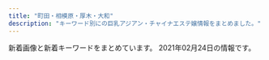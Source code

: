 ```yaml
---
title: "町田・相模原・厚木・大和"
description: "キーワード別にの巨乳アジアン・チャイナエステ嬢情報をまとめました。"
---
```


新着画像と新着キーワードをまとめています。
2021年02月24日の情報です。

<DmmAffiliateIns />
<KeywordTable
  shops={
    [
    {
        "keywords": {
            "E": 4,
            "85": 4,
            "C": 15,
            "88": 4,
            "83": 4
        },
        "station": "\u4e2d\u592e\u6797\u9593\u99c5\u897f\u53e3",
        "name": "\u3055\u304f\u3089",
        "img_links": [
            "http://sakura.jps.cm/images/s_news.jpg",
            "http://sakura.jps.cm/images/s3.jpg",
            "http://sakura.jps.cm/images/mobile.jpg",
            "http://sakura.jps.cm/images/top.jpg",
            "http://sakura2.a2.reraku.work/upload/sites/47/2018/10/2018100610444161.jpg",
            "http://sakura.jps.cm/images/pick.jpg",
            "http://sakura.jps.cm/images/s_link.jpg",
            "http://sakura2.a2.reraku.work/upload/sites/47/2018/10/2018100610454511.jpg",
            "http://sakura.jps.cm/images/room4.jpg",
            "http://sakura2.a2.reraku.work/upload/sites/47/2018/10/2018100106460946.jpg",
            "http://sakura.jps.cm/images/s_staff.jpg",
            "http://sakura.jps.cm/images/s1.jpg",
            "http://sakura.jps.cm/images/room2.jpg",
            "http://sakura.jps.cm/images/room1.jpg",
            "http://sakura.jps.cm/images/room3.jpg"
        ],
        "url": "http://sakura.jps.cm/"
    },
    {
        "url": "http://en-massage.work/",
        "name": "\u7e01",
        "keywords": {
            "86": 6,
            "85": 3,
            "D": 6,
            "87": 3,
            "83": 3,
            "C": 21
        },
        "img_links": [
            "http://en-massage.work/img/st4.jpg",
            "http://en-massage.work/sp/img/time.jpg",
            "http://en-massage.work/sp/img/botton.jpg",
            "http://en-massage.work/img/st2.jpg",
            "http://en-massage.work/sp/img/sta5.jpg",
            "http://en-massage.work/sp/img/t-t.jpg",
            "http://en-massage.work/sp/img/t-r.jpg",
            "http://en-massage.work/img/st5.jpg",
            "http://en-massage.work/img/pickupsize5.jpg",
            "http://en-massage.work/img/pickupsize4.jpg",
            "http://en-massage.work/img/sta5.jpg",
            "http://en-massage.work/sp/img/tit.jpg",
            "http://en-massage.work/img/sta1.jpg",
            "http://en-massage.work/img/bottom2.png",
            "http://en-massage.work/sp/img/cam.jpg",
            "http://en-massage.work/img/haed.png",
            "http://en-massage.work/sp/img/sta3.jpg",
            "http://en-massage.work/img/sta3.jpg",
            "http://en-massage.work/sp/img/t-s.jpg",
            "http://en-massage.work/sp/img/t-o.jpg",
            "http://en-massage.work/img/pickupsize3.jpg",
            "http://en-massage.work/img/st1.jpg",
            "http://en-massage.work/sp/img/t-a.jpg",
            "http://en-massage.work/img/pickupsize2.jpg",
            "http://en-massage.work/sp/img/pickupsize4.jpg",
            "http://en-massage.work/sp/img/info.jpg",
            "http://en-massage.work/sp/img/sta1.jpg",
            "http://en-massage.work/img/sta2.jpg",
            "http://en-massage.work/sp/img/pickupsize5.jpg",
            "http://en-massage.work/sp/img/pc.jpg",
            "http://en-massage.work/sp/img/sys.jpg",
            "http://en-massage.work/sp/img/pic.jpg",
            "http://en-massage.work/img/pickupsize1.jpg",
            "http://en-massage.work/img/nost.jpg",
            "http://en-massage.work/sp/img/sta4.jpg",
            "http://en-massage.work/sp/img/pickupsize2.jpg",
            "http://en-massage.work/img/enent.jpg",
            "http://en-massage.work/sp/img/add.jpg",
            "http://en-massage.work/img/sta4.jpg",
            "http://en-massage.work/img/bottom.png",
            "http://en-massage.work/img/st3.jpg",
            "http://en-massage.work/sp/img/pickupsize3.jpg",
            "http://en-massage.work/sp/img/sta2.jpg",
            "http://en-massage.work/sp/img/tel.jpg"
        ],
        "station": "\u76f8\u6a21\u5927\u91ce\u99c5\u5357\u53e3"
    },
    {
        "name": "Tiara\uff5e\u30c6\u30a3\u30a2\u30e9\uff5e",
        "station": "\u5357\u6797\u9593\u99c5\u897f\u53e3",
        "img_links": [
            "http://soapaqzmn.xyz/picture/evetop.png",
            "http://soapaqzmn.xyz/picture/top.png",
            "http://soapaqzmn.xyz/picture/staff_s.png",
            "http://soapaqzmn.xyz/uploads/201222/1-20122210352a24.jpg",
            "http://soapaqzmn.xyz/uploads/201028/1-20102Q30016111.jpg",
            "http://soapaqzmn.xyz/picture/news.png",
            "http://soapaqzmn.xyz/uploads/210201/1-210201103Q0523.jpg",
            "http://soapaqzmn.xyz/uploads/201028/1-20102Q3000A38.jpg",
            "http://soapaqzmn.xyz/uploads/201222/1-201222103513628.jpg",
            "http://soapaqzmn.xyz/uploads/210201/1-21020110542c38.jpg"
        ],
        "url": "http://soapaqzmn.xyz/",
        "keywords": {
            "86": 2,
            "85": 4,
            "D": 4,
            "C": 2
        }
    },
    {
        "keywords": {},
        "url": "http://hm705.jpn.cm/",
        "img_links": [
            "http://hm705.jpn.cm/images/blogger.jpg",
            "http://hm705.jpn.cm/images/top.jpg",
            "http://hm705.jpn.cm/photos/sites/37/2018/06/2018061903375846.jpg",
            "http://hm705.jpn.cm/images/dian.jpg",
            "http://hm705.jpn.cm/images/s.jpg",
            "http://hm705.jpn.cm/images/info1.jpg",
            "http://hm705.jpn.cm/images/s_link.jpg",
            "http://hm705.jpn.cm/images/mobile.jpg",
            "http://hm705.jpn.cm/images/end.png",
            "http://hm705.jpn.cm/images/s_blogger.jpg",
            "http://hm705.jpn.cm/photos/sites/37/2020/01/2020012609400388.jpg",
            "http://hm705.jpn.cm/photos/sites/37/2020/12/2020120203142783.jpg",
            "http://hm705.jpn.cm/images/s_staff.jpg",
            "http://hm705.jpn.cm/images/ac1.jpg"
        ],
        "name": "\u30ab\u30a8\u30eb\u306e\u5bb6",
        "station": "JR\u6a4b\u672c\u99c5\u5317\u53e3"
    },
    {
        "img_links": [
            "http://www.megami.iesjp.com/files/003.jpg",
            "http://www.megami.iesjp.com/images/sp_tit_new.png",
            "http://www.megami.iesjp.com/photo_news/upimg/574925fe41e38cb0fd_0.jpg",
            "http://www.megami.iesjp.com/files/005.jpg",
            "http://www.megami.iesjp.com/files/008.jpg",
            "http://www.megami.iesjp.com/photo_news/upimg/59805602f0b3be4094_1.jpg",
            "http://www.megami.iesjp.com/files/002.jpg",
            "http://www.megami.iesjp.com/files/006.jpg",
            "http://www.megami.iesjp.com/photo_news/upimg/642706018c958a9beb_0.jpg",
            "http://www.megami.iesjp.com/images/sp_tit_therapist.png",
            "http://www.megami.iesjp.com/images/img_tel.png",
            "http://www.megami.iesjp.com/images/top.jpg",
            "http://www.megami.iesjp.com/images/tit_new.png",
            "http://www.megami.iesjp.com/files/001.jpg",
            "http://www.megami.iesjp.com/files/007.jpg",
            "http://www.megami.iesjp.com/photo_news/upimg/445985ff2bb207e3fd_1.jpg",
            "http://www.megami.iesjp.com/images/tit_therapist.png",
            "http://www.megami.iesjp.com/photo_news/upimg/818585fd1b65d74203_1.jpg",
            "http://www.megami.iesjp.com/images/maining.jpg",
            "http://www.megami.iesjp.com/photo_news/upimg/574925fe41e38cb0fd_1.jpg",
            "http://www.megami.iesjp.com/photo_news/upimg/818585fd1b65d74203_0.jpg",
            "http://www.megami.iesjp.com/photo_news/upimg/445985ff2bb207e3fd_0.jpg",
            "http://www.megami.iesjp.com/images/sp_top.jpg",
            "http://www.megami.iesjp.com/photo_news/upimg/59805602f0b3be4094_0.jpg",
            "http://www.megami.iesjp.com/photo_news/upimg/642706018c958a9beb_1.jpg",
            "http://www.megami.iesjp.com/files/004.jpg"
        ],
        "station": "\u5927\u548c\u99c5\u5c0f\u7530\u6025\u53e3",
        "name": "\u5973\u795e\u306e\u30ad\u30b9",
        "keywords": {
            "E": 6,
            "C": 12,
            "88": 6,
            "D": 30,
            "86": 12,
            "87": 30,
            "\u80f8": 1
        },
        "url": "http://www.megami.iesjp.com/"
    },
    {
        "name": "MINA",
        "station": "\u6d77\u8001\u540d\u99c5\u5357\u53e3",
        "img_links": [
            "http://mrgurokisetsu.tokyo/uploads/200828/1-200RP931222A.jpg",
            "http://mrgurokisetsu.tokyo/uploads/181219/1-1Q219153224547.jpg",
            "http://mrgurokisetsu.tokyo/uploads/200828/1-200RP92115101.jpg",
            "http://mrgurokisetsu.tokyo/uploads/201026/1-201026161220H2.jpg",
            "http://mrgurokisetsu.tokyo/uploads/200828/1-200RP92032509.jpg",
            "http://mrgurokisetsu.tokyo/uploads/200828/1-200RP92305117.jpg",
            "http://mrgurokisetsu.tokyo/images/top-sp.png",
            "http://mrgurokisetsu.tokyo/uploads/181219/1-1Q2191A133208.jpg",
            "http://mrgurokisetsu.tokyo/uploads/181218/1-1Q21R10626151.png",
            "http://mrgurokisetsu.tokyo/uploads/200828/1-200RP92314957.jpg",
            "http://mrgurokisetsu.tokyo/images/end.png",
            "http://mrgurokisetsu.tokyo/uploads/201114/1-201114140IG24.jpg",
            "http://mrgurokisetsu.tokyo/uploads/200828/1-200RP93113I1.jpg",
            "http://mrgurokisetsu.tokyo/uploads/200828/1-200RP9192Y24.jpg",
            "http://mrgurokisetsu.tokyo/uploads/181219/1-1Q21915324H06.jpg",
            "http://mrgurokisetsu.tokyo/uploads/200828/1-200RP92124K5.jpg",
            "http://mrgurokisetsu.tokyo/uploads/181219/1-1Q2191A044L9.jpg",
            "http://mrgurokisetsu.tokyo/uploads/200828/1-200RP92022417.jpg",
            "http://mrgurokisetsu.tokyo/uploads/181218/1-1Q21R106025N.png",
            "http://mrgurokisetsu.tokyo/uploads/181218/1-1Q21R10649544.png",
            "http://mrgurokisetsu.tokyo/uploads/181218/1-1Q21R10G3C3.png",
            "http://mrgurokisetsu.tokyo/uploads/200828/1-200RP919363I.jpg"
        ],
        "keywords": {
            "C": 16,
            "D": 4,
            "88": 2,
            "85": 5
        },
        "url": "http://mrgurokisetsu.tokyo/"
    },
    {
        "url": "http://nico.rankuens.com/",
        "station": "JR\u6df5\u91ce\u8fba\u99c5\u5317\u53e3",
        "keywords": {
            "D": 4,
            "89": 4
        },
        "name": "niconico -\u30cb\u30b3\u30cb\u30b3-",
        "img_links": [
            "http://nico.rankuens.com/css/m-top03.jpg",
            "http://nico.rankuens.com/css/staff/staff02-a.jpg",
            "http://nico.rankuens.com/css/staff/staff02.jpg",
            "http://nico.rankuens.com/css/m-top02.jpg",
            "http://nico.rankuens.com/css/nav/nav-002.jpg",
            "http://nico.rankuens.com/css/staff/staff04-a.jpg",
            "http://nico.rankuens.com/css/staff/staff04.jpg",
            "http://nico.rankuens.com/css/nav/nav-001.jpg",
            "http://nico.rankuens.com/css/nav/nav-004.jpg",
            "http://nico.rankuens.com/css/staff/staff03-a.jpg",
            "http://nico.rankuens.com/css/m-top06.jpg",
            "http://nico.rankuens.com/css/m-head01.jpg",
            "http://nico.rankuens.com/css/nav/nav-005.jpg",
            "http://nico.rankuens.com/css/staff/staff01-a.jpg",
            "http://nico.rankuens.com/css/nav/nav-006.jpg",
            "http://nico.rankuens.com/css/staff/staff03.jpg",
            "http://nico.rankuens.com/css/c04.jpg",
            "http://nico.rankuens.com/css/nav/nav-003.jpg",
            "http://nico.rankuens.com/css/staff/staff01.jpg"
        ]
    },
    {
        "station": "\u672c\u539a\u6728\u99c5\u5317\u53e3",
        "keywords": {},
        "img_links": [
            "http://tuboan.xyz/_src/32794330/line1.png",
            "http://tuboan.xyz/_src/32794352/1_20190531100800502.jpg",
            "http://tuboan.xyz/_src/32794205/s_news.png",
            "http://tuboan.xyz/_src/32794246/line1.png",
            "http://tuboan.xyz/_src/32794240/line1.png",
            "http://tuboan.xyz/_src/35851915/wechatimg307.jpg",
            "http://tuboan.xyz/_src/32794244/3_20190531100402371.jpg",
            "http://tuboan.xyz/_src/32794358/wechatimg148.jpg",
            "http://tuboan.xyz/_src/39443180/line1.png",
            "http://tuboan.xyz/_src/32794342/line1.png",
            "http://tuboan.xyz/_src/39443177/wechatimg76.jpg",
            "http://tuboan.xyz/_src/32794350/line1.png",
            "http://tuboan.xyz/_src/32794328/wechatimg131.jpg",
            "http://tuboan.xyz/_src/32794276/wechatimg177.jpg",
            "http://tuboan.xyz/_src/39443173/wechatimg76.jpg",
            "http://tuboan.xyz/_src/32794361/wechatimg5740.jpg",
            "http://tuboan.xyz/_src/32794250/line1.png",
            "http://tuboan.xyz/_src/32794334/line1.png",
            "http://tuboan.xyz/_src/32794340/wechatimg162.jpg",
            "http://tuboan.xyz/_src/32794359/wechatimg148.jpg",
            "http://tuboan.xyz/_src/32794324/wechatimg120.jpg",
            "http://tuboan.xyz/_src/32794348/wechatimg164.jpg",
            "http://tuboan.xyz/_src/35851913/wechatimg307.jpg",
            "http://tuboan.xyz/_src/35851941/line1.png",
            "http://tuboan.xyz/_src/32794329/3_20190531100402371.jpg",
            "http://tuboan.xyz/_src/32794320/wechatimg136_20190530165104204.jpg",
            "http://tuboan.xyz/_src/32794327/wechatimg134.jpg",
            "http://tuboan.xyz/_src/32794332/wechatimg134.jpg",
            "http://tuboan.xyz/_src/32794336/wechatimg116_20190529213149608.jpg",
            "http://tuboan.xyz/_src/32794243/wechatimg136_20190530165104204.jpg",
            "http://tuboan.xyz/_src/32794184/sign.png",
            "http://tuboan.xyz/_src/32876882/1_20190531100800502.jpg",
            "http://tuboan.xyz/_src/32794360/wechatimg5740.jpg",
            "http://tuboan.xyz/_src/32794278/wechatimg178.jpg",
            "http://tuboan.xyz/_src/32794322/wechatimg116_20190529213149608.jpg",
            "http://tuboan.xyz/_src/32794210/info.jpg",
            "http://tuboan.xyz/_src/32794325/wechatimg162.jpg",
            "http://tuboan.xyz/_src/32846891/wechatimg134.jpg",
            "http://tuboan.xyz/_src/32794238/zi_staff.png",
            "http://tuboan.xyz/_src/32794338/line1.png",
            "http://tuboan.xyz/_src/32794346/line1.png",
            "http://tuboan.xyz/_src/32794248/wechatimg131.jpg",
            "http://tuboan.xyz/_src/32794214/end.jpg",
            "http://tuboan.xyz/_src/32876943/wechatimg179.jpg",
            "http://tuboan.xyz/_src/32794321/wechatimg164.jpg",
            "http://tuboan.xyz/_src/32794280/wechatimg176.jpg",
            "http://tuboan.xyz/_src/32794344/wechatimg120.jpg"
        ],
        "name": "\u307b\u307b\u3048\u307f",
        "url": "http://tuboan.xyz/"
    },
    {
        "keywords": {
            "83": 12,
            "D": 48,
            "87": 48
        },
        "station": "\u4e2d\u592e\u6797\u9593\u99c5\u5c0f\u7530\u6025\u5357\u53e3",
        "name": "\u7652\u3057\u30cf\u30a6\u30b9",
        "img_links": [
            "http://www.iyashi.relaxjp.info/files/004.jpg",
            "http://www.iyashi.relaxjp.info/files/003-03.jpg",
            "http://www.iyashi.relaxjp.info/files/004-02.jpg",
            "http://www.iyashi.relaxjp.info/files/008.jpg",
            "http://www.iyashi.relaxjp.info/img/top_slider02.jpg",
            "http://www.iyashi.relaxjp.info/files/002.jpg",
            "http://www.iyashi.relaxjp.info/photo_news/upimg/81947602c7aac1f6ea_0.jpg",
            "http://www.iyashi.relaxjp.info/files/002-02.jpg",
            "http://www.iyashi.relaxjp.info/img/top_slider01.jpg",
            "http://www.iyashi.relaxjp.info/files/004-03.jpg",
            "http://www.iyashi.relaxjp.info/files/008-03.jpg",
            "http://www.iyashi.relaxjp.info/files/003.jpg",
            "http://www.iyashi.relaxjp.info/files/001.jpg",
            "http://www.iyashi.relaxjp.info/files/002-03.jpg",
            "http://www.iyashi.relaxjp.info/files/008-02.jpg",
            "http://www.iyashi.relaxjp.info/files/003-02.jpg",
            "http://www.iyashi.relaxjp.info/files/001-02.jpg",
            "http://www.iyashi.relaxjp.info/files/001-03.jpg"
        ],
        "url": "http://www.iyashi.relaxjp.info/"
    },
    {
        "name": "\u3086\u304b",
        "img_links": [
            "http://sh-yuka.work/templets/default/picture/504339_6ac3d0c415404d4caea8f7806efc469e_mv2.png",
            "http://sh-yuka.work/templets/default/picture/504339_7edd816c8a6a4b8dafc32c0979bee964_mv2_d_2480_3508_s_4_2.png",
            "http://sh-yuka.work/templets/default/picture/504339_81364141ef784efdac0337206b586e85_mv2.png",
            "http://sh-yuka.work/templets/default/picture/504339_9994463d0234418bb05113314e8f9a17_mv2_d_4724_7369_s_4_2.png",
            "http://sh-yuka.work/uploads/190929/1-1Z929192K4454.jpg",
            "http://sh-yuka.work/uploads/200706/1-200F614263ab.jpg",
            "http://sh-yuka.work/templets/default/picture/504339_f7143674e10f4748b569cd7df1c9af02_mv2.png",
            "http://sh-yuka.work/uploads/200714/1-200G409461R02.jpg",
            "http://sh-yuka.work/templets/default/picture/504339_21227f8954fd409581482fb167a52224_mv2.png",
            "http://sh-yuka.work/templets/default/picture/504339_c3603a5d59b54b2793cbf3fbd516de13_mv2.png",
            "http://sh-yuka.work/uploads/200930/1-200930103059A0.jpg",
            "http://sh-yuka.work/templets/default/picture/504339_7b83b5f415b04665924c4c26f4c5cd27_mv2_d_4812_2043_s_2.png",
            "http://sh-yuka.work/templets/default/picture/504339_24789f5562fa4f088be0b1134410514e_mv2.png",
            "http://sh-yuka.work/templets/default/picture/504339_80887437d74b4abab793825cf10fcfba_mv2_d_2586_2860_s_4_2.png",
            "http://sh-yuka.work/templets/default/picture/504339_60927e81bc2741dd89c63cce2eeb277d_mv2.png",
            "http://sh-yuka.work/templets/default/picture/504339_9d7e65f16b2c4ad8932aacf9b075d81f_mv2_d_4724_7087_s_4_2.png",
            "http://sh-yuka.work/uploads/201218/1-20121Q1033GH.jpg",
            "http://sh-yuka.work/templets/default/picture/close.png",
            "http://sh-yuka.work/templets/default/picture/504339_042c5bafc5f34692af2ee5e33bdba1e7_mv2.png",
            "http://sh-yuka.work/uploads/200108/1-20010QQ625439.jpg",
            "http://sh-yuka.work/uploads/201008/1-20100P93R4V3.jpg",
            "http://sh-yuka.work/uploads/190717/1-1ZGG5544L32.jpg",
            "http://sh-yuka.work/uploads/200108/1-20010QQI61H.jpg",
            "http://sh-yuka.work/templets/default/picture/504339_7e953fa3f1dd41aea09a25d07159362b_mv2.png",
            "http://sh-yuka.work/uploads/190717/1-1ZGG5550JX.jpg",
            "http://sh-yuka.work/uploads/200728/1-200HQF02J29.jpg",
            "http://sh-yuka.work/uploads/200108/1-20010QQ532137.jpg",
            "http://sh-yuka.work/templets/default/picture/504339_53f4914fb1244a5581c45fbe8fe05e15_mv2_d_2835_2953_s_4_2.png",
            "http://sh-yuka.work/uploads/200721/1-200H1105351319.jpg",
            "http://sh-yuka.work/templets/default/picture/504339_f7143674e10f4748b569cd7df1c9af02_mv2(1).png",
            "http://sh-yuka.work/uploads/210127/1-21012G32SV48.jpg",
            "http://sh-yuka.work/uploads/210120/1-21012009301MY.jpg",
            "http://sh-yuka.work/uploads/200629/1-200629151R5E6.jpg",
            "http://sh-yuka.work/templets/default/picture/504339_d693404efae04362b04d73de913d8851_mv2_d_2084_2084_s_2.png"
        ],
        "url": "http://sh-yuka.work/",
        "keywords": {
            "85": 3,
            "86": 4,
            "D": 5,
            "C": 1
        },
        "station": "\u4e2d\u592e\u6797\u9593\u99c5\u897f\u53e3"
    },
    {
        "name": "FIRST CLASS",
        "url": "https://est-fc.com/",
        "keywords": {
            "E": 4,
            "D": 4,
            "\u80f8": 4,
            "C": 6,
            "86": 4,
            "84": 2
        },
        "station": "JR\u753a\u7530\u99c5\u5317\u53e3",
        "img_links": [
            "https://est-fc.com/staffPhoto/s20201229174501.jpg",
            "https://est-fc.com/staffPhoto/s20210201190332.jpg",
            "https://est-fc.com/staffPhoto/b20210201190332.jpg",
            "https://est-fc.com/uploadfiles/Image/campaignEstFcCom.jpg",
            "https://est-fc.com/staffPhoto/s20210121164929.jpg",
            "https://est-fc.com/staffPhoto/b20210120200400.jpg",
            "https://est-fc.com/staffPhoto/b20210114223251.jpg",
            "https://est-fc.com/staffPhoto/b20201229174501.jpg",
            "https://est-fc.com/images/slider/01.jpg",
            "https://est-fc.com/staffPhoto/b20210121164929.jpg",
            "https://est-fc.com/staffPhoto/b20201229185637.jpg",
            "https://est-fc.com/js/sliderLine/slide_prev.png",
            "https://est-fc.com/images/slider/02.jpg",
            "https://est-fc.com/staffPhoto/s20210120200400.jpg",
            "https://est-fc.com/staffPhoto/s20210114223251.jpg",
            "https://est-fc.com/staffPhoto/s20201229185637.jpg",
            "https://est-fc.com/js/sliderLine/slide_next.png"
        ]
    },
    {
        "img_links": [
            "http://eskk.e-rei.info/uploads/2019/12/001-2.jpg",
            "http://e-rei.info/images/03.jpg",
            "http://eskk.e-rei.info/uploads/2019/12/001-1.jpg",
            "http://eskk.e-rei.info/uploads/2020/01/001-3.jpg",
            "http://e-rei.info/images/g0.jpg",
            "http://e-rei.info/images/r2.jpg",
            "http://e-rei.info/images/x3.png",
            "http://eskk.e-rei.info/uploads/2020/09/111.jpg",
            "http://e-rei.info/images/01.jpg",
            "http://eskk.e-rei.info/uploads/2021/01/mi-1.jpg",
            "http://e-rei.info/images/s_staff.png",
            "http://e-rei.info/images/s_news.jpg",
            "http://e-rei.info/images/movie.jpg",
            "http://e-rei.info/images/02.jpg",
            "http://eskk.e-rei.info/uploads/2020/01/006.jpg",
            "http://e-rei.info/images/s_service.png",
            "http://e-rei.info/images/s_staff1.png",
            "http://e-rei.info/images/top.png",
            "http://e-rei.info/images/r3.jpg",
            "http://eskk.e-rei.info/uploads/2020/01/004.jpg",
            "http://e-rei.info/images/mobile.png",
            "http://e-rei.info/images/s_mobile4.jpg",
            "http://e-rei.info/images/r1.jpg",
            "http://e-rei.info/images/s_news.png",
            "http://e-rei.info/images/s_mobile3.jpg",
            "http://eskk.e-rei.info/uploads/2020/06/001-3.jpg",
            "http://e-rei.info/images/s_mobile2.jpg",
            "http://e-rei.info/images/top2.jpg",
            "http://e-rei.info/images/s_mobile.jpg",
            "http://e-rei.info/images/x1.png",
            "http://eskk.e-rei.info/uploads/2021/01/yu.jpg"
        ],
        "keywords": {
            "\u80f8": 12,
            "C": 28,
            "D": 8,
            "\u4e73": 12,
            "84": 8,
            "88": 8
        },
        "url": "http://e-rei.info/",
        "station": "\u5927\u548c\u99c5\u5317\u53e3",
        "name": "\u9e97"
    },
    {
        "name": "LEO\uff5e\u30ec\u30aa\uff5e",
        "url": "http://sh-leo.work/",
        "img_links": [
            "http://sh-leo.work/picture/top_sin3.jpg",
            "http://sh-leo.work/picture/shinphoto2.jpg",
            "http://sh-leo.work/picture/p2_ct1.png",
            "http://sh-leo.work/picture/shinphoto1.jpg",
            "http://sh-leo.work/picture/p6_ct1.png",
            "http://sh-leo.work/picture/shinphoto3.jpg",
            "http://sh-leo.work/picture/topimg1.jpg",
            "http://sh-leo.work/picture/fm1.png",
            "http://sh-leo.work/picture/age.png",
            "http://sh-leo.work/picture/s_4.jpg",
            "http://sh-leo.work/picture/top_sin1.jpg",
            "http://sh-leo.work/picture/shinphoto4.jpg",
            "http://sh-leo.work/picture/top_t1.png",
            "http://sh-leo.work/picture/p3_ct1.png",
            "http://sh-leo.work/picture/top_t2.png",
            "http://sh-leo.work/picture/fm6.png",
            "http://sh-leo.work/picture/s_5.jpg",
            "http://sh-leo.work/picture/s_1.jpg",
            "http://sh-leo.work/picture/camp20180713_2.png",
            "http://sh-leo.work/picture/fm5.png",
            "http://sh-leo.work/picture/top_pickback.png",
            "http://sh-leo.work/picture/fm3.png",
            "http://sh-leo.work/picture/frames.png",
            "http://sh-leo.work/picture/s_3.jpg",
            "http://sh-leo.work/picture/top_t5.png",
            "http://sh-leo.work/picture/top_t4.png",
            "http://sh-leo.work/picture/fm4.png",
            "http://sh-leo.work/picture/optionrev1.png",
            "http://sh-leo.work/picture/frameback.png",
            "http://sh-leo.work/picture/topimg3.jpg",
            "http://sh-leo.work/picture/topimg2.jpg",
            "http://sh-leo.work/picture/s_2.jpg",
            "http://sh-leo.work/picture/top_t3.png",
            "http://sh-leo.work/picture/top_t8.png",
            "http://sh-leo.work/picture/q.png",
            "http://sh-leo.work/picture/a.png",
            "http://sh-leo.work/picture/faq_st1.png",
            "http://sh-leo.work/picture/faq_st2.png",
            "http://sh-leo.work/picture/p4_ct1.png",
            "http://sh-leo.work/picture/att.png",
            "http://sh-leo.work/picture/fm2.png",
            "http://sh-leo.work/picture/top_sin2.jpg",
            "http://sh-leo.work/picture/p4_ct1_sub1.png"
        ],
        "keywords": {},
        "station": "\u5c0f\u7530\u6025\u76f8\u6a21\u539f\u99c5\u5357\u53e3"
    },
    {
        "name": "Tiara",
        "station": "\u5c0f\u7530\u6025\u76f8\u6a21\u539f\u99c5\u5357\u53e3",
        "img_links": [
            "http://hitlyiopm.xyz/picture/c-01.jpg",
            "http://hitlyiopm.xyz/picture/nav-006.jpg",
            "http://hitlyiopm.xyz/picture/m-top02.jpg",
            "http://hitlyiopm.xyz/uploads/201226/1-201226151234C4.jpg",
            "http://hitlyiopm.xyz/uploads/201021/1-20102112344O57.jpg",
            "http://hitlyiopm.xyz/picture/nav-005.jpg",
            "http://hitlyiopm.xyz/uploads/210215/1-2102150AJ5306.jpg",
            "http://hitlyiopm.xyz/picture/nav-004.jpg",
            "http://hitlyiopm.xyz/picture/nav-003.jpg",
            "http://hitlyiopm.xyz/picture/nav-002.jpg",
            "http://hitlyiopm.xyz/uploads/201021/1-201021123520249.jpg",
            "http://hitlyiopm.xyz/picture/nav-001.jpg",
            "http://hitlyiopm.xyz/picture/m-top03.jpg",
            "http://hitlyiopm.xyz/uploads/201021/1-2010211235033D.jpg",
            "http://hitlyiopm.xyz/picture/m-head01.jpg",
            "http://hitlyiopm.xyz/picture/m-top05.jpg",
            "http://hitlyiopm.xyz/uploads/201021/1-20102112353H51.jpg"
        ],
        "keywords": {
            "D": 6,
            "86": 1,
            "89": 5
        },
        "url": "http://hitlyiopm.xyz/"
    },
    {
        "name": "\u7f8e\u4eba\u30af\u30e9\u30d6",
        "img_links": [
            "http://www.club.masg.info/images/mainImg_sub.jpg",
            "http://www.club.masg.info/images/icon_staff.png",
            "http://www.club.masg.info/files/003.jpg",
            "http://www.club.masg.info/common/images/photo01.jpg",
            "http://www.club.masg.info/files/002.jpg",
            "http://www.club.masg.info/images/icon_tel.png",
            "http://www.club.masg.info/images/icon_info.png",
            "http://www.club.masg.info/common/images/photo02.jpg",
            "http://www.club.masg.info/images/icon_concept.png",
            "http://www.club.masg.info/files/005.jpg",
            "http://www.club.masg.info/images/end-info.png",
            "http://www.club.masg.info/files/001.jpg",
            "http://www.club.masg.info/images/icon_top.png",
            "http://www.club.masg.info/common/images/photo03.jpg",
            "http://www.club.masg.info/images/btn2.png"
        ],
        "station": "JR\u76f8\u6a21\u539f\u99c5\u5357\u53e3",
        "url": "http://www.club.masg.info/",
        "keywords": {
            "87": 3,
            "D": 4,
            "86": 1
        }
    },
    {
        "station": "\u672c\u539a\u6728\u99c5\u5317\u53e3",
        "name": "\u3055\u304f\u3089",
        "keywords": {
            "85": 12,
            "C": 19,
            "D": 108,
            "E": 24,
            "87": 48,
            "88": 12,
            "86": 48,
            "83": 12
        },
        "img_links": [
            "http://sakura.ies.fun/photos/sites/12/2019/03/2019032203022448.jpg",
            "http://sakura.ies.fun/images/s_link.jpg",
            "http://sakura.ies.fun/photos/sites/12/2018/05/201805301010187.jpg",
            "http://sakura.ies.fun/photos/sites/12/2019/03/2019032201283686.jpg",
            "http://sakura.ies.fun/images/s1.jpg",
            "http://sakura.ies.fun/images/room3.jpg",
            "http://sakura.ies.fun/images/mobile.jpg",
            "http://sakura.ies.fun/images/room1.jpg",
            "http://sakura.ies.fun/photos/sites/12/2019/01/2019012411562785.jpg",
            "http://sakura.ies.fun/images/room4.jpg",
            "http://sakura.ies.fun/photos/sites/12/2018/05/2018053010184960.jpg",
            "http://sakura.ies.fun/photos/sites/12/2019/03/2019032201293340.jpg",
            "http://sakura.ies.fun/images/pick.jpg",
            "http://sakura.ies.fun/photos/sites/12/2019/01/2019012411562891.jpg",
            "http://sakura.ies.fun/images/s_news.jpg",
            "http://sakura.ies.fun/images/s3.jpg",
            "http://sakura.ies.fun/photos/sites/12/2018/05/2018053010101743.jpg",
            "http://sakura.ies.fun/photos/sites/12/2019/03/2019032203475898.jpg",
            "http://sakura.ies.fun/images/room2.jpg",
            "http://sakura.ies.fun/photos/sites/12/2019/01/2019012411562899.jpg",
            "http://sakura.ies.fun/images/top.jpg",
            "http://sakura.ies.fun/images/s_staff.jpg",
            "http://sakura.ies.fun/photos/sites/12/2019/01/2019012411562997.jpg"
        ],
        "url": "http://sakura.ies.fun/"
    },
    {
        "img_links": [
            "http://www.m-en.work/img/tit5.png",
            "http://www.m-en.work/img/m1.png",
            "http://www.m-en.work/img/m6.png",
            "http://www.m-en.work/img/open.png",
            "http://www.m-en.work/img/slide2-2.jpg",
            "http://www.m-en.work/img/m2.png",
            "http://www.m-en.work/img/m3.png",
            "http://www.m-en.work/img/up.png",
            "http://www.m-en.work/staff/yuna1.jpg",
            "http://www.m-en.work/img/m4.png",
            "http://www.m-en.work/img/slide2-1.jpg",
            "http://www.m-en.work/img/slide2-4.jpg",
            "http://www.m-en.work/staff/risa1.jpg",
            "http://www.m-en.work/staff/miho1.jpg",
            "http://www.m-en.work/img/cp-desc1.png",
            "http://www.m-en.work/img/info.png",
            "http://www.m-en.work/img/cp-desc1sp.png",
            "http://www.m-en.work/img/m5.png",
            "http://www.m-en.work/img/cp-ttl.png",
            "http://www.m-en.work/img/tel2.png",
            "http://www.m-en.work/img/tit1.png",
            "http://www.m-en.work/img/h1.png",
            "http://www.m-en.work/img/tit3.png",
            "http://www.m-en.work/img/tit4.png",
            "http://www.m-en.work/img/slide2-3.jpg",
            "http://www.m-en.work/staff/yuki1.jpg",
            "http://www.m-en.work/img/tit6.png",
            "http://www.m-en.work/staff/kaori1.jpg",
            "http://www.m-en.work/img/tit2.png",
            "http://www.m-en.work/img/phone.png"
        ],
        "keywords": {
            "D": 14,
            "E": 7,
            "C": 14
        },
        "url": "http://www.m-en.work/",
        "station": "\u753a\u7530\u99c5\u6771\u53e3",
        "name": "\u7e01"
    },
    {
        "keywords": {
            "C": 3,
            "86": 33,
            "E": 6,
            "D": 24
        },
        "img_links": [
            "http://xn--cckdr4sjcn.com/images/kan.jpg",
            "http://xn--cckdr4sjcn.com/images/cg03.jpg",
            "http://xn--cckdr4sjcn.com/images/cg12.jpg",
            "http://xn--cckdr4sjcn.com/images/r4.jpg",
            "http://xn--cckdr4sjcn.com/images/cg10.jpg",
            "http://xn--cckdr4sjcn.com/images/top.png",
            "http://xn--cckdr4sjcn.com/images/cg09.jpg",
            "http://xn--cckdr4sjcn.com/images/evetop.png",
            "http://xn--cckdr4sjcn.com/images/cg11.jpg",
            "http://xn--cckdr4sjcn.com/images/r1.jpg",
            "http://xn--cckdr4sjcn.com/images/cg06.jpg",
            "http://xn--cckdr4sjcn.com/images/cg05.jpg",
            "http://xn--cckdr4sjcn.com/images/cg02.jpg",
            "http://xn--cckdr4sjcn.com/images/news.png",
            "http://xn--cckdr4sjcn.com/images/cg01.jpg",
            "http://xn--cckdr4sjcn.com/images/r2.jpg",
            "http://xn--cckdr4sjcn.com/images/staff_s.png",
            "http://xn--cckdr4sjcn.com/images/cg08.jpg",
            "http://xn--cckdr4sjcn.com/images/cg07.jpg",
            "http://xn--cckdr4sjcn.com/images/r3.jpg",
            "http://xn--cckdr4sjcn.com/images/cg13.jpg"
        ],
        "url": "http://xn--cckdr4sjcn.com/",
        "station": "\u5927\u548c\u99c5\u5357\u53e3",
        "name": "\u6021\u697d-\u30a4\u30e9\u30af-"
    },
    {
        "station": "\u76f8\u6a21\u5927\u91ce\u99c5\u6771\u53e3",
        "name": "\u5c0f\u60aa\u9b54\u30bb\u30e9\u30d4\u30fc",
        "keywords": {
            "C": 7
        },
        "url": "http://aes-mens.com/",
        "img_links": [
            "http://aes-mens.com/scdl/staff/10121.jpg",
            "http://aes-mens.com/img/foot.jpg",
            "http://aes-mens.com/img/ttl_staff.png",
            "http://aes-mens.com/pic/head.jpg",
            "http://aes-mens.com/img/paypay.png",
            "http://aes-mens.com/pic/topimg3.jpg",
            "http://aes-mens.com/pic/topimg2.jpg",
            "http://aes-mens.com/img/conmsg.png",
            "http://aes-mens.com/img/mainft.jpg",
            "http://aes-mens.com/img/ttl_concept.png",
            "http://aes-mens.com/scdl/staff/10111.jpg",
            "http://aes-mens.com/pic/topimg1.jpg",
            "http://aes-mens.com/scdl/staff/10101.jpg"
        ]
    },
    {
        "url": "https://saran.sosoxo.com/",
        "keywords": {},
        "station": "\u4e2d\u592e\u6797\u9593\u99c5\u897f\u53e3",
        "img_links": [],
        "name": "\u30b5\u30e9\u30f3"
    },
    {
        "name": "\u5065\u5eb7\u5712",
        "url": "http://www.kenkouen.relaxjp.info/",
        "img_links": [
            "http://www.kenkouen.relaxjp.info/files/003.jpg",
            "http://www.kenkouen.relaxjp.info/images/m1.jpg",
            "http://www.kenkouen.relaxjp.info/files/001.jpg",
            "http://www.kenkouen.relaxjp.info/images/rsubt4.png",
            "http://www.kenkouen.relaxjp.info/images/m6.jpg",
            "http://www.kenkouen.relaxjp.info/images/rsubt6.png",
            "http://www.kenkouen.relaxjp.info/images/slider-img002.jpg",
            "http://www.kenkouen.relaxjp.info/images/m4.jpg",
            "http://www.kenkouen.relaxjp.info/files/005.jpg",
            "http://www.kenkouen.relaxjp.info/files/004.jpg",
            "http://www.kenkouen.relaxjp.info/images/rsubt7.png",
            "http://www.kenkouen.relaxjp.info/images/m3.jpg",
            "http://www.kenkouen.relaxjp.info/images/b-online.png",
            "http://www.kenkouen.relaxjp.info/images/rsubt3.png",
            "http://www.kenkouen.relaxjp.info/images/rsubt5.png",
            "http://www.kenkouen.relaxjp.info/images/rsubt1.png",
            "http://www.kenkouen.relaxjp.info/images/m2.jpg",
            "http://www.kenkouen.relaxjp.info/images/slider-img001.jpg",
            "http://www.kenkouen.relaxjp.info/images/rsubt2.png",
            "http://www.kenkouen.relaxjp.info/images/m5.jpg",
            "http://www.kenkouen.relaxjp.info/images/b-tel.png"
        ],
        "keywords": {
            "86": 8,
            "88": 16,
            "D": 32,
            "87": 8
        },
        "station": "JR\u753a\u7530\u99c5\u5357\u53e3"
    },
    {
        "name": "MINA",
        "keywords": {
            "C": 32
        },
        "station": "\u753a\u7530\u99c5\u6771\u53e3",
        "img_links": [
            "http://es-mina.com/staff/ririka/01mb.jpg",
            "http://es-mina.com/img/access/roada1.jpg",
            "http://es-mina.com/staff/rin/01mb.jpg",
            "http://es-mina.com/staff/midori/01mb.jpg",
            "http://es-mina.com/staff/sakura/01mb.jpg",
            "http://es-mina.com/staff/mana/01mb.jpg",
            "http://es-mina.com/staff/ai/01mb.jpg",
            "http://es-mina.com/img/access/roadsp.png",
            "http://es-mina.com/img/access/roadb1.jpg",
            "http://es-mina.com/staff/nana/01mb.jpg",
            "http://es-mina.com/staff/yuina/01mb.jpg",
            "http://es-mina.com/img/access/roada2.jpg",
            "http://es-mina.com/img/conmsg.png",
            "http://es-mina.com/staff/rei/01mb.jpg",
            "http://es-mina.com/staff/ami/01mb.jpg",
            "http://es-mina.com/img/access/roada4.jpg",
            "http://es-mina.com/img/ttl_staff.png",
            "http://es-mina.com/img/foot.jpg",
            "http://es-mina.com/staff/nene/01mb.jpg",
            "http://es-mina.com/staff/ran/01mb.jpg",
            "http://es-mina.com/staff/izumi/01mb.jpg",
            "http://es-mina.com/staff/runa/01mb.jpg",
            "http://es-mina.com/staff/miki/01mb.jpg",
            "http://es-mina.com/pic/topimg3.jpg",
            "http://es-mina.com/pic/topimg1.jpg",
            "http://es-mina.com/img/mainft.jpg",
            "http://es-mina.com/staff/haru/01mb.jpg",
            "http://es-mina.com/staff/momoko/01mb.jpg",
            "http://es-mina.com/staff/kana/01mb.jpg",
            "http://es-mina.com/staff/nanami/01mb.jpg",
            "http://es-mina.com/img/access/roadb4.jpg",
            "http://es-mina.com/staff/nina/01mb.jpg",
            "http://es-mina.com/staff/minami/01mb.jpg",
            "http://es-mina.com/img/access/roadb2.jpg",
            "http://es-mina.com/staff/haruka/01mb.jpg",
            "http://es-mina.com/pic/head.jpg",
            "http://es-mina.com/staff/yuki/01mb.jpg",
            "http://es-mina.com/pic/topimg2.jpg",
            "http://es-mina.com/img/ttl_concept.png",
            "http://es-mina.com/img/access/roadb3.jpg",
            "http://es-mina.com/img/access/roada3.jpg",
            "http://es-mina.com/staff/hana/01mb.jpg",
            "http://es-mina.com/staff/tina/01mb.jpg"
        ],
        "url": "http://es-mina.com/"
    },
    {
        "url": "http://esthe-japan.work/tsubaki/",
        "name": "\u693f",
        "keywords": {
            "C": 12
        },
        "img_links": [
            "http://esthe-japan.work/tsubaki/img/foot.jpg",
            "http://esthe-japan.work/tsubaki/staff/staff5/01.jpg",
            "http://esthe-japan.work/tsubaki/staff/staff3/01.jpg",
            "http://esthe-japan.work/tsubaki/staff/staff/01.jpg",
            "http://esthe-japan.work/tsubaki/staff/staff4/01.jpg",
            "http://esthe-japan.work/tsubaki/pic/topimg.jpg",
            "http://esthe-japan.work/tsubaki/staff/staff2/01.jpg",
            "http://esthe-japan.work/tsubaki/img/ttl_staff.png",
            "http://esthe-japan.work/tsubaki/pic/campaign.jpg",
            "http://esthe-japan.work/tsubaki/staff/staff1/01.jpg",
            "http://esthe-japan.work/tsubaki/pic/head.png"
        ],
        "station": "JR\u76f8\u6a21\u539f\u99c5\u5357\u53e3"
    },
    {
        "station": "\u76f8\u6b66\u53f0\u524d\u99c5\u5317\u53e3",
        "img_links": [
            "http://www.pentohausu.xyz/images/staff/1/mie.png",
            "http://www.pentohausu.xyz/images/nav/nav-t-sys.jpg",
            "http://www.pentohausu.xyz/images/staff/1/4.jpg",
            "http://www.pentohausu.xyz/images/index-rin_14.jpg",
            "http://www.pentohausu.xyz/images/lanmu-t-st.jpg",
            "http://www.pentohausu.xyz/images/nav/nav-t-job.jpg",
            "http://www.pentohausu.xyz/images/index-rin_02.jpg",
            "http://www.pentohausu.xyz/images/index-rin_20.jpg",
            "http://www.pentohausu.xyz/images/staff/1/sayuri.jpg",
            "http://www.pentohausu.xyz/images/lanmu-t-st2.jpg",
            "http://www.pentohausu.xyz/images/staff/1/aya.jpg",
            "http://www.pentohausu.xyz/images/staff/1/8.jpg",
            "http://www.pentohausu.xyz/images/shop/6.jpg",
            "http://www.pentohausu.xyz/images/sys.png",
            "http://www.pentohausu.xyz/images/shop/5.jpg",
            "http://www.pentohausu.xyz/images/index-rin_04.jpg",
            "http://www.pentohausu.xyz/images/staff/1/7.jpg",
            "http://www.yozakura-aroma.xyz/images/staff/2.jpg"
        ],
        "url": "http://www.pentohausu.xyz/",
        "keywords": {},
        "name": "\u30da\u30f3\u30c8\u30cf\u30a6\u30b9"
    },
    {
        "img_links": [
            "http://clivia.jpn.mn/photos/sites/7/2018/06/201806120710442.jpg",
            "http://clivia.jpn.mn/photos/sites/7/2018/09/2018091111213257.jpg",
            "http://clivia.jpn.mn/images/topic.png",
            "http://clivia.jpn.mn/photos/sites/7/2019/12/2019121016394078.jpg",
            "http://clivia.jpn.mn/photos/sites/7/2018/10/2018101717032134.jpg",
            "http://clivia.jpn.mn/photos/sites/7/2019/12/2019121016595368.jpg",
            "http://clivia.jpn.mn/images/s_staff.png",
            "http://clivia.jpn.mn/images/end.png",
            "http://clivia.jpn.mn/images/ser3.jpg",
            "http://clivia.jpn.mn/photos/sites/7/2018/01/243403403239253278.jpg",
            "http://clivia.jpn.mn/photos/sites/7/2019/12/2019121016323542.jpg",
            "http://clivia.jpn.mn/photos/sites/7/2019/12/2019121016595298.jpg",
            "http://clivia.jpn.mn/images/face.png",
            "http://clivia.jpn.mn/images/line3.png",
            "http://clivia.jpn.mn/photos/sites/7/2019/12/2019121016505897.jpg",
            "http://clivia.jpn.mn/photos/sites/7/2019/12/2019121016344158.jpg",
            "http://clivia.jpn.mn/photos/sites/7/2019/12/2019121016505928.jpg",
            "http://clivia.jpn.mn/images/s_link.png",
            "http://clivia.jpn.mn/images/ser1.jpg",
            "http://clivia.jpn.mn/photos/sites/7/2018/11/2018110213101766.jpg",
            "http://clivia.jpn.mn/photos/sites/7/2019/12/2019121016364243.jpg",
            "http://clivia.jpn.mn/photos/sites/7/2019/12/2019121016505828.jpg",
            "http://clivia.jpn.mn/photos/sites/7/2019/10/2019102614594291.jpg",
            "http://clivia.jpn.mn/images/top.png",
            "http://clivia.jpn.mn/photos/sites/7/2019/12/2019121016364199.jpg",
            "http://clivia.jpn.mn/photos/sites/7/2019/12/2019121016510012.jpg",
            "http://clivia.jpn.mn/images/hua.png",
            "http://clivia.jpn.mn/images/hua1.png",
            "http://clivia.jpn.mn/images/line1.png",
            "http://clivia.jpn.mn/photos/sites/7/2019/12/2019121016595178.jpg",
            "http://clivia.jpn.mn/photos/sites/7/2018/06/2018062402305965.jpg",
            "http://clivia.jpn.mn/photos/sites/7/2018/01/cn.jpg",
            "http://clivia.jpn.mn/images/l3.png",
            "http://clivia.jpn.mn/photos/sites/7/2018/06/2018062707564386.jpg",
            "http://clivia.jpn.mn/images/l1.png",
            "http://clivia.jpn.mn/images/s1.png",
            "http://clivia.jpn.mn/images/staff_bj3.png",
            "http://clivia.jpn.mn/images/s3.png",
            "http://clivia.jpn.mn/photos/sites/7/2019/12/2019121016505936.jpg",
            "http://clivia.jpn.mn/images/ser2.jpg",
            "http://clivia.jpn.mn/photos/sites/7/2019/12/2019121016595291.jpg",
            "http://clivia.jpn.mn/photos/sites/7/2019/12/2019121016510026.jpg",
            "http://clivia.jpn.mn/images/headline.png",
            "http://clivia.jpn.mn/photos/sites/7/2018/06/201806240230592.jpg",
            "http://clivia.jpn.mn/images/staff_bj1.png"
        ],
        "name": "Clivia\u30fb\u30af\u30ea\u30d3\u30a2",
        "url": "http://clivia.jpn.mn/",
        "station": "\u672c\u539a\u6728\u99c5\u5317\u53e3",
        "keywords": {
            "84": 3,
            "83": 1,
            "85": 8,
            "87": 6,
            "86": 7,
            "D": 14,
            "C": 52
        }
    },
    {
        "img_links": [
            "https://cream.relaxjp.com/css/cam01.jpg",
            "https://cream.relaxjp.com/css/staff/staff03.jpg",
            "https://cream.relaxjp.com/css/osusume02.jpg",
            "https://cream.relaxjp.com/css/tel.png",
            "https://cream.relaxjp.com/css/staff/staff02.jpg",
            "https://cream.relaxjp.com/css/nav/nav-002.jpg",
            "https://cream.relaxjp.com/css/nav/nav-004.jpg",
            "https://cream.relaxjp.com/css/nav/nav-005.jpg",
            "https://cream.relaxjp.com/css/top-left02.jpg",
            "https://cream.relaxjp.com/css/nav/nav-003.jpg",
            "https://cream.relaxjp.com/css/baner.jpg",
            "https://cream.relaxjp.com/css/nav/nav-001.jpg",
            "https://cream.relaxjp.com/css/staff/staff01.jpg",
            "https://cream.relaxjp.com/css/nav/nav-006.jpg"
        ],
        "name": "Cream Soda",
        "station": "\u672c\u539a\u6728\u99c5\u5357\u53e3",
        "keywords": {
            "88": 1,
            "90": 1,
            "E": 1,
            "C": 2,
            "87": 1
        },
        "url": "https://cream.relaxjp.com/"
    },
    {
        "keywords": {},
        "name": "\u8594\u8587\u5712",
        "url": "http://es-flower.work/",
        "station": "\u5927\u548c\u99c5\u5317\u53e3",
        "img_links": [
            "http://es-flower.work/images/tel.jpg",
            "http://es-flower.work/staff/yuki.jpg",
            "http://es-flower.work/images/rec1.png",
            "http://es-flower.work/images/b2.jpg",
            "http://es-flower.work/img/yumi1.jpg",
            "http://es-flower.work/img/yuri1.jpg",
            "http://es-flower.work/images/mobile.jpg",
            "http://es-flower.work/images/staff_t.jpg",
            "http://es-flower.work/images/1.jpg",
            "http://es-flower.work/images/3.jpg",
            "http://es-flower.work/images/sys2.png",
            "http://es-flower.work/images/sys1.png",
            "http://es-flower.work/staff/yumi.jpg",
            "http://es-flower.work/images/tg.jpg",
            "http://es-flower.work/images/head.jpg",
            "http://es-flower.work/images/b3.jpg",
            "http://es-flower.work/images/int1.png",
            "http://es-flower.work/img/yuki1.jpg",
            "http://es-flower.work/images/news.jpg",
            "http://es-flower.work/images/2.jpg",
            "http://es-flower.work/images/interior_t.jpg",
            "http://es-flower.work/images/rec2.jpg",
            "http://es-flower.work/images/int2.png",
            "http://es-flower.work/staff/yuri.jpg"
        ]
    },
    {
        "img_links": [
            "http://cireven.xyz/uploads/allimg/210129/1-210129125252.jpg",
            "http://cireven.xyz/webstyle/sp_ico04.png",
            "http://cireven.xyz/uploads/210129/1-210129130329438.jpg",
            "http://cireven.xyz/uploads/allimg/210128/1-21012Q63AN54.jpg",
            "http://cireven.xyz/uploads/allimg/210129/1-210129130411.jpg",
            "http://cireven.xyz/webstyle/sp_ico06.png",
            "http://cireven.xyz/uploads/210129/1-210129130400407.jpg",
            "http://cireven.xyz/uploads/210129/1-210129124U0225.jpg",
            "http://cireven.xyz/webstyle/sp_header.png",
            "http://cireven.xyz/uploads/210129/1-2101291252221D.jpg",
            "http://cireven.xyz/uploads/allimg/210129/1-210129125008.jpg",
            "http://cireven.xyz/webstyle/sp_ico02.png",
            "http://cireven.xyz/webstyle/sp_ico01.png",
            "http://cireven.xyz/uploads/allimg/210129/1-210129124913.jpg",
            "http://cireven.xyz/webstyle/end.png",
            "http://cireven.xyz/uploads/allimg/210128/1-21012Q63642E1.jpg",
            "http://cireven.xyz/uploads/210129/1-21012912493G25.jpg",
            "http://cireven.xyz/webstyle/sp_ico03.png",
            "http://cireven.xyz/webstyle/info.jpg",
            "http://cireven.xyz/uploads/210203/1-2102031Q441294.jpg",
            "http://cireven.xyz/uploads/allimg/210128/1-21012Q63FW16.jpg",
            "http://cireven.xyz/webstyle/sp_ico05.png",
            "http://cireven.xyz/uploads/allimg/210129/1-210129130341.jpg",
            "http://cireven.xyz/uploads/allimg/210128/1-21012Q05455D4.jpg",
            "http://cireven.xyz/uploads/allimg/210128/1-21012Q63611Z2.jpg"
        ],
        "station": "\u76f8\u6a21\u539f\u99c5\u5357\u53e3",
        "url": "http://cireven.xyz/",
        "keywords": {
            "F": 1,
            "D": 4,
            "C": 11,
            "86": 1,
            "88": 2
        },
        "name": "\u96e8"
    },
    {
        "img_links": [],
        "name": "\u4e03\u5f69",
        "url": "http://andloves.xyz/",
        "keywords": {},
        "station": "JR\u76f8\u6a21\u539f\u99c5\u5357\u53e3"
    },
    {
        "url": "http://www.yozakura-aroma.xyz/",
        "station": "\u6d77\u8001\u540d\u99c5\u6771\u53e3",
        "name": "\u591c\u685c",
        "keywords": {},
        "img_links": [
            "http://www.yozakura-aroma.xyz/images/nav/nav-t-job.jpg",
            "http://www.yozakura-aroma.xyz/images/shop/rl1.jpg",
            "http://www.yozakura-aroma.xyz/images/index-rin_02.jpg",
            "http://www.yozakura-aroma.xyz/images/nav/nav-t-sta.jpg",
            "http://www.yozakura-aroma.xyz/images/13.jpg",
            "http://www.yozakura-aroma.xyz/images/staff/meijia.jpg",
            "http://www.yozakura-aroma.xyz/images/3.jpg",
            "http://www.yozakura-aroma.xyz/images/index-skr_16.jpg",
            "http://www.yozakura-aroma.xyz/images/index-rin_04.jpg",
            "http://www.yozakura-aroma.xyz/images/7a.jpg",
            "http://www.yozakura-aroma.xyz/images/shop/rl3.jpg",
            "http://www.yozakura-aroma.xyz/images/nav/nav-t-sys.jpg",
            "http://www.yozakura-aroma.xyz/images/527385908605281370.jpg",
            "http://www.yozakura-aroma.xyz/images/1.jpg",
            "http://www.yozakura-aroma.xyz/images/13.png",
            "http://www.yozakura-aroma.xyz/images/rina.png",
            "http://www.yozakura-aroma.xyz/images/staff/ami.jpg",
            "http://www.yozakura-aroma.xyz/images/sys5.jpg"
        ]
    },
    {
        "keywords": {
            "\u4e73": 2,
            "\u304a\u3063\u3071\u3044": 2
        },
        "name": "FIRST CLASS",
        "station": "\u5c0f\u7530\u6025\u76f8\u6a21\u539f\u99c5\u5317\u53e3",
        "img_links": [
            "http://sh-firstclass.work/uploads/201225/1-2012250Z022J9.jpg",
            "http://sh-firstclass.work/uploads/180827/1-1PRFU21IU.jpg",
            "http://sh-firstclass.work/uploads/201210/1-201210153535K8.jpg",
            "http://sh-firstclass.work/uploads/201225/1-2012250Z044642.jpg",
            "http://sh-firstclass.work/templets/default/picture/home.png",
            "http://sh-firstclass.work/uploads/201210/1-20121015355R55.jpg",
            "http://sh-firstclass.work/uploads/201210/1-201210153524524.jpg",
            "http://sh-firstclass.work/uploads/180827/1-1PRFU230M5.jpg",
            "http://sh-firstclass.work/templets/default/picture/therapis.png",
            "http://sh-firstclass.work/uploads/201211/1-201211102325516.jpg",
            "http://sh-firstclass.work/uploads/201221/1-2012211H95bY.jpg",
            "http://sh-firstclass.work/uploads/201225/1-2012250Z036119.jpg",
            "http://sh-firstclass.work/uploads/201210/1-20121015351E44.jpg",
            "http://sh-firstclass.work/uploads/201211/1-20121110233c46.jpg",
            "http://sh-firstclass.work/uploads/201210/1-20121015360H93.jpg",
            "http://sh-firstclass.work/uploads/201210/1-201210153549109.jpg",
            "http://sh-firstclass.work/uploads/201211/1-201211102310I7.jpg"
        ],
        "url": "http://sh-firstclass.work/"
    },
    {
        "url": "http://www.crossi.xyz/",
        "name": "\u30d4\u30e5\u30a2\u30cf\u30fc\u30c8",
        "keywords": {},
        "station": "\u672c\u539a\u6728\u99c5\u6771\u53e3",
        "img_links": [
            "http://www.crossi.xyz/uploads/201228/1-20122Q4191LP.jpg",
            "http://www.crossi.xyz/uploads/200403/1-200403124533327.jpg",
            "http://www.crossi.xyz/uploads/200907/1-200ZG41K4546.jpg",
            "http://www.crossi.xyz/uploads/201202/1-201202124933147.jpg",
            "http://www.crossi.xyz/templets/default/picture/news.jpg",
            "http://www.crossi.xyz/uploads/190920/1-1Z920134SY60.jpg",
            "http://www.crossi.xyz/uploads/191106/1-191106100051532.jpg",
            "http://www.crossi.xyz/uploads/191016/1-191016134K2213.jpg",
            "http://www.crossi.xyz/uploads/201102/1-201102150J3926.jpg",
            "http://www.crossi.xyz/uploads/191122/1-191122162430591.jpg",
            "http://www.crossi.xyz/templets/default/picture/tt.jpg",
            "http://www.crossi.xyz/uploads/200529/1-2005291A551629.jpg",
            "http://www.crossi.xyz/uploads/191217/1-19121F95I5240.jpg",
            "http://www.crossi.xyz/uploads/191217/1-19121F95615334.jpg",
            "http://www.crossi.xyz/uploads/180906/1-1PZ60934021N.jpg",
            "http://www.crossi.xyz/uploads/190925/1-1Z9251500315P.jpg",
            "http://www.crossi.xyz/uploads/200612/1-200612160S0B8.jpg",
            "http://www.crossi.xyz/uploads/allimg/180731/1-1PI1145244194.jpg",
            "http://www.crossi.xyz/uploads/200529/1-2005291A543193.jpg",
            "http://www.crossi.xyz/uploads/201102/1-201102150K9453.jpg",
            "http://www.crossi.xyz/templets/default/picture/rec1.png",
            "http://www.crossi.xyz/uploads/200907/1-200ZG41P4318.jpg",
            "http://www.crossi.xyz/uploads/201127/1-20112G53913193.jpg",
            "http://www.crossi.xyz/uploads/190925/1-1Z925145924H3.jpg",
            "http://www.crossi.xyz/uploads/210111/1-210111143025433.jpg",
            "http://www.crossi.xyz/uploads/200706/1-200F6134600642.jpg",
            "http://www.crossi.xyz/uploads/210111/1-2101111429551G.jpg",
            "http://www.crossi.xyz/uploads/200403/1-200403124524956.jpg",
            "http://www.crossi.xyz/uploads/190920/1-1Z920134ZW29.jpg",
            "http://www.crossi.xyz/uploads/allimg/180801/1-1PP1091925J2.jpg",
            "http://www.crossi.xyz/uploads/200706/1-200F613453VR.jpg",
            "http://www.crossi.xyz/uploads/190920/1-1Z920134U1939.jpg",
            "http://www.crossi.xyz/uploads/201228/1-20122Q41943338.jpg",
            "http://www.crossi.xyz/uploads/201202/1-201202124950B1.jpg",
            "http://www.crossi.xyz/uploads/201127/1-20112G53930U0.jpg",
            "http://www.crossi.xyz/uploads/180905/1-1PZ515095RN.jpg",
            "http://www.crossi.xyz/uploads/200612/1-200612160U52W.jpg",
            "http://www.crossi.xyz/templets/default/picture/interior_t.jpg",
            "http://www.crossi.xyz/templets/default/picture/staff_t.jpg",
            "http://www.crossi.xyz/templets/default/picture/int1.png"
        ]
    },
    {
        "url": "http://koukoku.xyz/ocean/",
        "station": "\u4e2d\u592e\u6797\u9593\u99c5\u5317\u53e3",
        "img_links": [
            "http://koukoku.xyz/ocean/css/staff/staff02.jpg",
            "http://koukoku.xyz/ocean/css/foot.jpg",
            "http://koukoku.xyz/ocean/css/osusume03.jpg",
            "http://koukoku.xyz/ocean/css/top01.jpg",
            "http://koukoku.xyz/ocean/css/staff/staff03.jpg",
            "http://koukoku.xyz/ocean/css/staff/staff01.jpg",
            "http://koukoku.xyz/ocean/css/osusume02.jpg",
            "http://koukoku.xyz/ocean/css/top03.jpg",
            "http://koukoku.xyz/ocean/images/call.png",
            "http://koukoku.xyz/ocean/css/top02.jpg",
            "http://koukoku.xyz/ocean/css/osusume01.jpg",
            "http://koukoku.xyz/ocean/css/m-head01.jpg"
        ],
        "keywords": {},
        "name": "\u30aa\u30fc\u30b7\u30e3\u30f3"
    },
    {
        "img_links": [
            "http://cdn.simplesite.com/i/50/bb/282882359341136720/i282882364654610909._szw1280h1280_.jpg",
            "http://cdn.simplesite.com/i/50/bb/282882359341136720/i282882364655394653._szw1280h1280_.jpg",
            "http://cdn.simplesite.com/i/50/bb/282882359341136720/i282882364654804018._szw1280h1280_.jpg",
            "http://cdn.simplesite.com/i/50/bb/282882359341136720/i282882364654788695._szw1280h1280_.jpg",
            "http://cdn.simplesite.com/i/50/bb/282882359341136720/i282882364654166233._szw1280h1280_.jpg",
            "http://cdn.simplesite.com/i/50/bb/282882359341136720/i282882364654259998._szw1280h1280_.jpg",
            "http://cdn.simplesite.com/i/50/bb/282882359341136720/i282882364654262982._szw1280h1280_.jpg",
            "http://cdn.simplesite.com/i/50/bb/282882359341136720/i282882364655328081._szw1280h1280_.jpg",
            "http://cdn.simplesite.com/i/50/bb/282882359341136720/i282882364655447292._szw1280h1280_.jpg"
        ],
        "station": "JR\u76f8\u6a21\u539f\u99c5\u5357\u53e3",
        "url": "http://mermaidbluesea.simplesite.com/",
        "keywords": {},
        "name": "7F Mermaid \u30a8\u30b9\u30c6"
    },
    {
        "keywords": {
            "C": 1,
            "82": 1,
            "92": 1,
            "88": 1,
            "91": 1,
            "D": 1,
            "90": 3,
            "84": 1,
            "87": 1,
            "\u30bb\u30af\u30b7\u30fc": 134
        },
        "station": "\u76f8\u6a21\u5927\u91ce\u99c5\u5317\u53e3",
        "img_links": [
            "http://sagamiono.net/images/slider/03.jpg",
            "http://sagamiono.net/images/returnBtn.png",
            "http://sagamiono.net/staffPhoto/s20210114023057.jpg",
            "http://sagamiono.net/staffPhoto/s20210114023117.jpg",
            "http://sagamiono.net/staffPhoto/b20210114023130.jpg",
            "http://sagamiono.net/staffPhoto/s20210114023130.jpg",
            "http://sagamiono.net/images/showFrame.png",
            "http://sagamiono.net/staffPhoto/s20210114023233.jpg",
            "http://sagamiono.net/staffPhoto/b20210114023151.jpg",
            "http://sagamiono.net/images/slider/04.jpg",
            "http://sagamiono.net/uploadfiles/Image/campaignSagamionoNet1.jpg",
            "http://sagamiono.net/staffPhoto/b20210114023255.jpg",
            "http://sagamiono.net/staffPhoto/s20210114023223.jpg",
            "http://sagamiono.net/staffPhoto/b20210114023233.jpg",
            "http://sagamiono.net/staffPhoto/s20210114023211.jpg",
            "http://sagamiono.net/images/gallery/01.jpg",
            "http://sagamiono.net/images/mobile.jpg",
            "http://sagamiono.net/images/slider/02.jpg",
            "http://sagamiono.net/staffPhoto/b20210114023223.jpg",
            "http://sagamiono.net/images/slider/01.jpg",
            "http://sagamiono.net/uploadfiles/images/08.jpg",
            "http://sagamiono.net/staffPhoto/b20210114023117.jpg",
            "http://sagamiono.net/staffPhoto/s20210114023151.jpg",
            "http://sagamiono.net/images/gallery/02.jpg",
            "http://sagamiono.net/images/gallery/03.jpg",
            "http://sagamiono.net/staffPhoto/b20210114023244.jpg",
            "http://sagamiono.net/staffPhoto/b20210114023057.jpg",
            "http://sagamiono.net/staffPhoto/s20210114023244.jpg",
            "http://sagamiono.net/uploadfiles/images/052.jpg",
            "http://sagamiono.net/staffPhoto/b20210114023211.jpg",
            "http://sagamiono.net/staffPhoto/s20210114023255.jpg",
            "http://sagamiono.net/images/gallery/04.jpg"
        ],
        "name": "\u30b3\u30b9\u30e2\u30b9",
        "url": "http://sagamiono.net/"
    },
    {
        "name": "\u4eba\u9b5a",
        "img_links": [
            "http://roman-es.info/staff/yuki.jpg",
            "http://roman-es.info/staff/yuki3.jpg",
            "http://roman-es.info/staff/riric.jpg",
            "http://roman-es.info/staff/riri2.jpg",
            "http://roman-es.info/staff/yuki4.jpg",
            "http://roman-es.info/staff/riri.jpg",
            "http://roman-es.info/staff/riri1.jpg",
            "http://roman-es.info/staff/miki2.jpg",
            "http://roman-es.info/staff/miki3.jpg",
            "http://roman-es.info/staff/riri3.jpg",
            "http://roman-es.info/staff/riri4.jpg",
            "http://roman-es.info/staff/yuki2.jpg",
            "http://roman-es.info/staff/miki.jpg",
            "http://roman-es.info/img/pic/slide_1.jpg",
            "http://roman-es.info/img/pic/slide_2.jpg",
            "http://roman-es.info/staff/yuki1.jpg",
            "http://roman-es.info/staff/miki1.jpg",
            "http://roman-es.info/staff/miki4.jpg",
            "http://roman-es.info/img/all/loader.png"
        ],
        "keywords": {},
        "url": "http://roman-es.info/",
        "station": "\u5927\u548c\u99c5"
    },
    {
        "name": "\u61a9\u3044",
        "station": "JR\u76f8\u6a21\u539f\u99c5\u5357\u53e3",
        "url": "http://ikoi.jpn.vin/",
        "keywords": {
            "D": 3,
            "C": 2,
            "87": 1,
            "86": 1,
            "85": 3
        },
        "img_links": [
            "http://ikoi.jpn.vin/images/guide2.jpg",
            "http://ikoi.jpn.vin/i/images/flow1.jpg",
            "http://ikoi.jpn.vin/images/flow1.jpg",
            "http://ikoi.jpn.vin/images/ac3.jpg",
            "http://ikoi.jpn.vin/images/r2.jpg",
            "http://ikoi.jpn.vin/images/info1.jpg",
            "http://ikoi.jpn.vin/i/images/f3.jpg",
            "http://ikoi.jpn.vin/i/images/room3.jpg",
            "http://ikoi.jpn.vin/images/flow5.jpg",
            "http://ikoi.jpn.vin/i/images/guide_photo03.jpg",
            "http://ikoi.jpn.vin/images/f1.jpg",
            "http://ikoi.jpn.vin/i/images/guide_photo01.jpg",
            "http://ikoi.jpn.vin/images/r3.jpg",
            "http://ikoi.jpn.vin/photos/sites/43/2020/11/2020110402141063.jpg",
            "http://ikoi.jpn.vin/photos/sites/43/2019/11/2019110605282192.jpg",
            "http://ikoi.jpn.vin/i/images/flow3.jpg",
            "http://ikoi.jpn.vin/images/mobile.jpg",
            "http://ikoi.jpn.vin/images/f3.jpg",
            "http://ikoi.jpn.vin/images/f2.jpg",
            "http://ikoi.jpn.vin/i/images/guide2.jpg",
            "http://ikoi.jpn.vin/i/images/guide3.jpg",
            "http://ikoi.jpn.vin/i/images/flow2.jpg",
            "http://ikoi.jpn.vin/i/images/flow5.jpg",
            "http://ikoi.jpn.vin/i/images/f2.jpg",
            "http://ikoi.jpn.vin/images/ac4.jpg",
            "http://ikoi.jpn.vin/images/f4.jpg",
            "http://ikoi.jpn.vin/images/guide_photo02.jpg",
            "http://ikoi.jpn.vin/i/images/guide1.jpg",
            "http://ikoi.jpn.vin/images/f5.jpg",
            "http://ikoi.jpn.vin/images/flow2.jpg",
            "http://ikoi.jpn.vin/i/images/flow4.jpg",
            "http://ikoi.jpn.vin/photos/sites/43/2020/11/202011130631149.jpg",
            "http://ikoi.jpn.vin/images/r1.jpg",
            "http://ikoi.jpn.vin/images/flow4.jpg",
            "http://ikoi.jpn.vin/images/guide1.jpg",
            "http://ikoi.jpn.vin/images/flow3.jpg",
            "http://ikoi.jpn.vin/images/coupon.jpg",
            "http://ikoi.jpn.vin/images/ac2.jpg",
            "http://ikoi.jpn.vin/i/images/f1.jpg",
            "http://ikoi.jpn.vin/images/arrow.png",
            "http://ikoi.jpn.vin/images/information.jpg",
            "http://ikoi.jpn.vin/i/images/guide_photo02.jpg",
            "http://ikoi.jpn.vin/images/guide_photo03.jpg",
            "http://ikoi.jpn.vin/images/r4.jpg",
            "http://ikoi.jpn.vin/images/ac1.jpg",
            "http://ikoi.jpn.vin/images/guide3.jpg",
            "http://ikoi.jpn.vin/i/images/f4.jpg",
            "http://ikoi.jpn.vin/i/images/f5.jpg",
            "http://ikoi.jpn.vin/photos/sites/43/2020/11/2020110402141084.jpg",
            "http://ikoi.jpn.vin/photos/sites/43/2020/11/2020110402141132.jpg",
            "http://ikoi.jpn.vin/images/guide_photo01.jpg"
        ]
    },
    {
        "keywords": {
            "C": 41
        },
        "station": "\u3055\u304c\u307f\u91ce\u99c5\u5317\u53e3",
        "img_links": [
            "http://sln-esthe.com/scdl/staff/10651.jpg",
            "http://sln-esthe.com/scdl/staff/10271mb.jpg",
            "http://sln-esthe.com/scdl/staff/10211.jpg",
            "http://sln-esthe.com/scdl/staff/10671mb.jpg",
            "http://sln-esthe.com/scdl/staff/10701.jpg",
            "http://sln-esthe.com/scdl/staff/10641.jpg",
            "http://sln-esthe.com/scdl/staff/10301.jpg",
            "http://sln-esthe.com/scdl/staff/10431.jpg",
            "http://sln-esthe.com/img/access/road8.jpg",
            "http://sln-esthe.com/scdl/staff/10401mb.jpg",
            "http://sln-esthe.com/img/ttl_rec.png",
            "http://sln-esthe.com/scdl/staff/10553.jpg",
            "http://sln-esthe.com/scdl/staff/10331.jpg",
            "http://sln-esthe.com/scdl/staff/10541mb.jpg",
            "http://sln-esthe.com/scdl/staff/10611mb.jpg",
            "http://sln-esthe.com/scdl/staff/10451mb.jpg",
            "http://sln-esthe.com/scdl/staff/10621.jpg",
            "http://sln-esthe.com/img/access/road7.jpg",
            "http://sln-esthe.com/scdl/staff/10561.jpg",
            "http://sln-esthe.com/scdl/staff/10231.jpg",
            "http://sln-esthe.com/scdl/staff/10414.jpg",
            "http://sln-esthe.com/scdl/staff/10421.jpg",
            "http://sln-esthe.com/scdl/staff/10681mb.jpg",
            "http://sln-esthe.com/scdl/staff/10701mb.jpg",
            "http://sln-esthe.com/scdl/staff/10551.jpg",
            "http://sln-esthe.com/scdl/staff/10711mb.jpg",
            "http://sln-esthe.com/scdl/staff/10291mb.jpg",
            "http://sln-esthe.com/scdl/staff/10622.jpg",
            "http://sln-esthe.com/scdl/staff/10421mb.jpg",
            "http://sln-esthe.com/scdl/staff/10261mb.jpg",
            "http://sln-esthe.com/scdl/staff/10191mb.jpg",
            "http://sln-esthe.com/img/access/road2.jpg",
            "http://sln-esthe.com/scdl/staff/10101mb.jpg",
            "http://sln-esthe.com/scdl/staff/10521.jpg",
            "http://sln-esthe.com/scdl/staff/10571mb.jpg",
            "http://sln-esthe.com/scdl/staff/10021.jpg",
            "http://sln-esthe.com/scdl/staff/10221mb.jpg",
            "http://sln-esthe.com/scdl/staff/10682.jpg",
            "http://sln-esthe.com/scdl/staff/10631mb.jpg",
            "http://sln-esthe.com/scdl/staff/10551mb.jpg",
            "http://sln-esthe.com/scdl/staff/10132.jpg",
            "http://sln-esthe.com/scdl/staff/10171.jpg",
            "http://sln-esthe.com/scdl/staff/10011mb.jpg",
            "http://sln-esthe.com/scdl/staff/10141mb.jpg",
            "http://sln-esthe.com/scdl/staff/10361.jpg",
            "http://sln-esthe.com/scdl/staff/10631.jpg",
            "http://sln-esthe.com/scdl/staff/10462.jpg",
            "http://sln-esthe.com/scdl/staff/10411.jpg",
            "http://sln-esthe.com/scdl/staff/10321.jpg",
            "http://sln-esthe.com/scdl/staff/10281.jpg",
            "http://sln-esthe.com/scdl/staff/10141.jpg",
            "http://sln-esthe.com/img/access/roaddm.png",
            "http://sln-esthe.com/scdl/staff/10071mb.jpg",
            "http://sln-esthe.com/scdl/staff/10111.jpg",
            "http://sln-esthe.com/scdl/staff/10413.jpg",
            "http://sln-esthe.com/scdl/staff/10711.jpg",
            "http://sln-esthe.com/scdl/staff/10611.jpg",
            "http://sln-esthe.com/scdl/staff/10691mb.jpg",
            "http://sln-esthe.com/scdl/staff/10191.jpg",
            "http://sln-esthe.com/scdl/staff/10481mb.jpg",
            "http://sln-esthe.com/scdl/staff/10391mb.jpg",
            "http://sln-esthe.com/img/access/road3.jpg",
            "http://sln-esthe.com/scdl/staff/10181.jpg",
            "http://sln-esthe.com/scdl/staff/10012.jpg",
            "http://sln-esthe.com/scdl/staff/10511mb.jpg",
            "http://sln-esthe.com/scdl/staff/10292.jpg",
            "http://sln-esthe.com/scdl/staff/10661.jpg",
            "http://sln-esthe.com/scdl/staff/10471.jpg",
            "http://sln-esthe.com/scdl/staff/10031mb.jpg",
            "http://sln-esthe.com/scdl/staff/10031.jpg",
            "http://sln-esthe.com/scdl/staff/10431mb.jpg",
            "http://sln-esthe.com/scdl/staff/10501mb.jpg",
            "http://sln-esthe.com/scdl/staff/10641mb.jpg",
            "http://sln-esthe.com/img/access/road4.jpg",
            "http://sln-esthe.com/scdl/staff/10371mb.jpg",
            "http://sln-esthe.com/scdl/staff/10671.jpg",
            "http://sln-esthe.com/scdl/staff/10281mb.jpg",
            "http://sln-esthe.com/scdl/staff/10032.jpg",
            "http://sln-esthe.com/scdl/staff/10381.jpg",
            "http://sln-esthe.com/scdl/staff/10151.jpg",
            "http://sln-esthe.com/scdl/staff/10721mb.jpg",
            "http://sln-esthe.com/scdl/staff/10011.jpg",
            "http://sln-esthe.com/scdl/staff/10463.jpg",
            "http://sln-esthe.com/scdl/staff/10681.jpg",
            "http://sln-esthe.com/img/access/road9.jpg",
            "http://sln-esthe.com/img/ttl_faq.png",
            "http://sln-esthe.com/scdl/staff/10112.jpg",
            "http://sln-esthe.com/scdl/staff/10392.jpg",
            "http://sln-esthe.com/scdl/staff/10131.jpg",
            "http://sln-esthe.com/scdl/staff/10042.jpg",
            "http://sln-esthe.com/scdl/staff/10382.jpg",
            "http://sln-esthe.com/scdl/staff/10412.jpg",
            "http://sln-esthe.com/scdl/staff/10272.jpg",
            "http://sln-esthe.com/scdl/staff/10601.jpg",
            "http://sln-esthe.com/scdl/staff/10401.jpg",
            "http://sln-esthe.com/scdl/staff/10221.jpg",
            "http://sln-esthe.com/scdl/staff/10311.jpg",
            "http://sln-esthe.com/scdl/staff/10461.jpg",
            "http://sln-esthe.com/scdl/staff/10041.jpg",
            "http://sln-esthe.com/scdl/staff/10061.jpg",
            "http://sln-esthe.com/scdl/staff/10351.jpg",
            "http://sln-esthe.com/scdl/staff/10531mb.jpg",
            "http://sln-esthe.com/scdl/staff/10341mb.jpg",
            "http://sln-esthe.com/img/ttl_staff.png",
            "http://sln-esthe.com/scdl/staff/10411mb.jpg",
            "http://sln-esthe.com/scdl/staff/10271.jpg",
            "http://sln-esthe.com/scdl/staff/10161.jpg",
            "http://sln-esthe.com/scdl/staff/10291.jpg",
            "http://sln-esthe.com/scdl/staff/10301mb.jpg",
            "http://sln-esthe.com/scdl/staff/10041mb.jpg",
            "http://sln-esthe.com/scdl/staff/10151mb.jpg",
            "http://sln-esthe.com/scdl/staff/10541.jpg",
            "http://sln-esthe.com/scdl/staff/10501.jpg",
            "http://sln-esthe.com/img/faq/a.png",
            "http://sln-esthe.com/scdl/staff/10111mb.jpg",
            "http://sln-esthe.com/scdl/staff/10441mb.jpg",
            "http://sln-esthe.com/scdl/staff/10554.jpg",
            "http://sln-esthe.com/scdl/staff/10021mb.jpg",
            "http://sln-esthe.com/scdl/staff/10651mb.jpg",
            "http://sln-esthe.com/scdl/staff/10121.jpg",
            "http://sln-esthe.com/img/access/road5.jpg",
            "http://sln-esthe.com/scdl/staff/10241.jpg",
            "http://sln-esthe.com/scdl/staff/10471mb.jpg",
            "http://sln-esthe.com/scdl/staff/10552.jpg",
            "http://sln-esthe.com/scdl/staff/10451.jpg",
            "http://sln-esthe.com/scdl/staff/10071.jpg",
            "http://sln-esthe.com/img/ttl_mobile.png",
            "http://sln-esthe.com/scdl/staff/10491mb.jpg",
            "http://sln-esthe.com/img/access/road6.jpg",
            "http://sln-esthe.com/scdl/staff/10161mb.jpg",
            "http://sln-esthe.com/scdl/staff/10241mb.jpg",
            "http://sln-esthe.com/scdl/staff/10331mb.jpg",
            "http://sln-esthe.com/img/faq/faq_st1.png",
            "http://sln-esthe.com/scdl/staff/10561mb.jpg",
            "http://sln-esthe.com/scdl/staff/10311mb.jpg",
            "http://sln-esthe.com/scdl/staff/10531.jpg",
            "http://sln-esthe.com/scdl/staff/10481.jpg",
            "http://sln-esthe.com/scdl/staff/10441.jpg",
            "http://sln-esthe.com/scdl/staff/10511.jpg",
            "http://sln-esthe.com/scdl/staff/10101.jpg",
            "http://sln-esthe.com/scdl/staff/10351mb.jpg",
            "http://sln-esthe.com/scdl/staff/10171mb.jpg",
            "http://sln-esthe.com/scdl/staff/10461mb.jpg",
            "http://sln-esthe.com/scdl/staff/10061mb.jpg",
            "http://sln-esthe.com/img/faq/q.png",
            "http://sln-esthe.com/scdl/staff/10371.jpg",
            "http://sln-esthe.com/scdl/staff/10381mb.jpg",
            "http://sln-esthe.com/scdl/staff/10181mb.jpg",
            "http://sln-esthe.com/scdl/staff/10162.jpg",
            "http://sln-esthe.com/scdl/staff/10142.jpg",
            "http://sln-esthe.com/scdl/staff/10581.jpg",
            "http://sln-esthe.com/scdl/staff/10581mb.jpg",
            "http://sln-esthe.com/scdl/staff/10131mb.jpg",
            "http://sln-esthe.com/scdl/staff/10321mb.jpg",
            "http://sln-esthe.com/scdl/staff/10492.jpg",
            "http://sln-esthe.com/scdl/staff/10691.jpg",
            "http://sln-esthe.com/scdl/staff/10621mb.jpg",
            "http://sln-esthe.com/scdl/staff/10661mb.jpg",
            "http://sln-esthe.com/img/faq/faq_st2.png",
            "http://sln-esthe.com/scdl/staff/10521mb.jpg",
            "http://sln-esthe.com/scdl/staff/10261.jpg",
            "http://sln-esthe.com/scdl/staff/10493.jpg",
            "http://sln-esthe.com/scdl/staff/10601mb.jpg",
            "http://sln-esthe.com/scdl/staff/10721.jpg",
            "http://sln-esthe.com/scdl/staff/10683.jpg",
            "http://sln-esthe.com/scdl/staff/10361mb.jpg",
            "http://sln-esthe.com/scdl/staff/10402.jpg",
            "http://sln-esthe.com/scdl/staff/10571.jpg",
            "http://sln-esthe.com/scdl/staff/10122.jpg",
            "http://sln-esthe.com/scdl/staff/10121mb.jpg",
            "http://sln-esthe.com/img/access/road1.jpg",
            "http://sln-esthe.com/pic/head.png",
            "http://sln-esthe.com/scdl/staff/10491.jpg",
            "http://sln-esthe.com/scdl/staff/10231mb.jpg",
            "http://sln-esthe.com/scdl/staff/10341.jpg",
            "http://sln-esthe.com/scdl/staff/10391.jpg",
            "http://sln-esthe.com/scdl/staff/10211mb.jpg"
        ],
        "name": "nana",
        "url": "http://sln-esthe.com/"
    },
    {
        "url": "http://sweety-est.net/",
        "img_links": [
            "http://sweety-est.net/img/phone.png",
            "http://sweety-est.net/img/cg05.jpg",
            "http://sweety-est.net/img/cg01.jpg",
            "http://sweety-est.net/img/tit6.png",
            "http://sweety-est.net/img/m4.png",
            "http://sweety-est.net/img/slide2-3.jpg",
            "http://sweety-est.net/img/tit4.png",
            "http://sweety-est.net/img/cg02.jpg",
            "http://sweety-est.net/img/slide2-2.jpg",
            "http://sweety-est.net/img/m5.png",
            "http://sweety-est.net/img/tit5.png",
            "http://sweety-est.net/img/tit2.png",
            "http://sweety-est.net/img/slide2-4.jpg",
            "http://sweety-est.net/img/cp-desc1sp.png",
            "http://sweety-est.net/img/open.png",
            "http://sweety-est.net/img/cp-ttl.png",
            "http://sweety-est.net/img/h1.png",
            "http://sweety-est.net/img/m1.png",
            "http://sweety-est.net/img/m3.png",
            "http://sweety-est.net/img/tel2.png",
            "http://sweety-est.net/img/tit1.png",
            "http://sweety-est.net/img/cg03.jpg",
            "http://sweety-est.net/img/cp-desc1.png",
            "http://sweety-est.net/img/tit3.png",
            "http://sweety-est.net/img/cg04.jpg",
            "http://sweety-est.net/img/toph.png",
            "http://sweety-est.net/img/slide2-1.jpg",
            "http://sweety-est.net/img/m6.png",
            "http://sweety-est.net/img/m2.png"
        ],
        "name": "Minty",
        "keywords": {
            "D": 14,
            "E": 21
        },
        "station": "JR\u753a\u7530\u99c5\u5357\u53e3"
    },
    {
        "name": "\u611b",
        "img_links": [
            "https://ai.jpn.vin/images/s_link.png",
            "https://ai.jpn.vin/images/bj1.jpg",
            "https://ai.jpn.vin/images/info1.jpg",
            "https://ai.jpn.vin/images/room3.jpg",
            "https://ai.jpn.vin/images/room1.jpg",
            "https://ai.jpn.vin/photos/sites/81/2021/02/2021021711280229.jpg",
            "https://ai.jpn.vin/images/info3.jpg",
            "https://ai.jpn.vin/photos/sites/81/2021/02/2021021711284451.jpg",
            "https://ai.jpn.vin/images/mobile.jpg",
            "https://ai.jpn.vin/images/s_service.jpg",
            "https://ai.jpn.vin/images/room4.jpg",
            "https://ai.jpn.vin/photos/sites/81/2021/02/2021021711282462.jpg",
            "https://ai.jpn.vin/photos/sites/81/2021/02/2021021711290877.jpg",
            "https://ai.jpn.vin/images/info2.jpg",
            "https://ai.jpn.vin/images/bj3.jpg",
            "https://ai.jpn.vin/images/top.png",
            "https://ai.jpn.vin/images/s_staff.png",
            "https://ai.jpn.vin/images/s_infomation.jpg",
            "https://ai.jpn.vin/images/room2.jpg",
            "https://ai.jpn.vin/images/s_pick.jpg"
        ],
        "url": "https://ai.jpn.vin/",
        "keywords": {
            "C": 12,
            "86": 2,
            "D": 4,
            "85": 1,
            "87": 1
        },
        "station": "\u76f8\u6a21\u5927\u91ce\u99c5\u6771\u53e3"
    },
    {
        "station": "JR\u76f8\u6a21\u539f\u99c5\u5357\u53e3",
        "img_links": [
            "http://www.kawaii.maesjp.com/images/nav-006.png",
            "http://www.kawaii.maesjp.com/images/top01.png",
            "http://www.kawaii.maesjp.com/files/007.jpg",
            "http://www.kawaii.maesjp.com/files/008.jpg",
            "http://www.kawaii.maesjp.com/files/004.jpg",
            "http://www.kawaii.maesjp.com/images/nav-005.png",
            "http://www.kawaii.maesjp.com/images/nav-003.png",
            "http://www.kawaii.maesjp.com/images/tel.png",
            "http://www.kawaii.maesjp.com/images/nav-004.png",
            "http://www.kawaii.maesjp.com/images/top003.png",
            "http://www.kawaii.maesjp.com/photo_news/upimg/6446160014f9599f04_1.jpg",
            "http://www.kawaii.maesjp.com/files/006.jpg",
            "http://www.kawaii.maesjp.com/images/nav-001.png",
            "http://www.kawaii.maesjp.com/images/top02-left.png",
            "http://www.kawaii.maesjp.com/images/osusume01.png",
            "http://www.kawaii.maesjp.com/images/nav-002.png"
        ],
        "url": "http://www.kawaii.maesjp.com/",
        "name": "Candy Girl",
        "keywords": {}
    },
    {
        "url": "http://kiminoharu.xyz/",
        "station": "JR\u6a4b\u672c\u99c5\u5317\u53e3",
        "img_links": [
            "http://kiminoharu.xyz/images/g44.jpg",
            "http://kiminoharu.xyz/images/001.jpg",
            "http://kiminoharu.xyz/images/g0.jpg",
            "http://kiminoharu.xyz/images/r4.jpg",
            "http://kiminoharu.xyz/images/g2.jpg",
            "http://kiminoharu.xyz/images/g33.jpg",
            "http://kiminoharu.xyz/images/g3.jpg",
            "http://kiminoharu.xyz/images/g45.jpg",
            "http://kiminoharu.xyz/images/g1.jpg",
            "http://kiminoharu.xyz/images/003.jpg",
            "http://kiminoharu.xyz/images/r3.jpg",
            "http://kiminoharu.xyz/images/s2.jpg",
            "http://kiminoharu.xyz/images/s1.jpg",
            "http://kiminoharu.xyz/images/0.png",
            "http://kiminoharu.xyz/images/r1.jpg",
            "http://kiminoharu.xyz/images/002.jpg",
            "http://kiminoharu.xyz/images/r2.jpg",
            "http://kiminoharu.xyz/images/g66.jpg",
            "http://kiminoharu.xyz/images/s4.jpg",
            "http://kiminoharu.xyz/images/g11.jpg",
            "http://kiminoharu.xyz/images/g5.jpg",
            "http://kiminoharu.xyz/images/g4.jpg",
            "http://kiminoharu.xyz/images/g6.jpg",
            "http://kiminoharu.xyz/images/g22.jpg",
            "http://kiminoharu.xyz/images/g67.jpg",
            "http://kiminoharu.xyz/images/s3.jpg"
        ],
        "keywords": {
            "D": 6,
            "\u4e73": 1
        },
        "name": "\u541b\u306e\u6625"
    },
    {
        "url": "http://www.autumn.masg.info/",
        "name": "\u30aa\u30fc\u30bf\u30e0\u30fb\u30e9\u30f4",
        "station": "\u76f8\u6a21\u539f\u99c5\u5357\u53e3",
        "img_links": [
            "http://www.autumn.masg.info/files/004.jpg",
            "http://www.autumn.masg.info/img/top_slider01.jpg",
            "http://www.autumn.masg.info/img/top_slider02.jpg",
            "http://www.autumn.masg.info/files/001-02.jpg",
            "http://www.autumn.masg.info/files/003-02.jpg",
            "http://www.autumn.masg.info/files/003-03.jpg",
            "http://www.autumn.masg.info/files/002-02.jpg",
            "http://www.autumn.masg.info/files/002-03.jpg",
            "http://www.autumn.masg.info/files/001-03.jpg",
            "http://www.autumn.masg.info/files/002.jpg",
            "http://www.autumn.masg.info/files/001.jpg",
            "http://www.autumn.masg.info/files/003.jpg",
            "http://www.autumn.masg.info/files/004-03.jpg",
            "http://www.autumn.masg.info/files/004-02.jpg"
        ],
        "keywords": {
            "D": 48,
            "86": 48
        }
    },
    {
        "keywords": {},
        "img_links": [
            "http://www.es-rose.link/images/ac1.jpg",
            "http://www.es-rose.link/images/b2.jpg",
            "http://www.es-rose.link/img/yukari1.jpg",
            "http://www.es-rose.link/images/mobile.jpg",
            "http://www.es-rose.link/img/yoko1.jpg",
            "http://www.es-rose.link/images/1.jpg",
            "http://www.es-rose.link/images/ta.jpg",
            "http://www.es-rose.link/images/5.jpg",
            "http://www.es-rose.link/images/int2.jpg",
            "http://www.es-rose.link/images/b1.jpg",
            "http://www.es-rose.link/images/s1.png",
            "http://www.es-rose.link/img/yuri1.jpg",
            "http://www.es-rose.link/images/3.jpg",
            "http://www.es-rose.link/images/4.jpg",
            "http://www.es-rose.link/images/sys2.jpg",
            "http://www.es-rose.link/images/b3.jpg",
            "http://www.es-rose.link/images/s4.jpg",
            "http://www.es-rose.link/images/s1.jpg",
            "http://www.es-rose.link/images/s3.jpg",
            "http://www.es-rose.link/images/int1.jpg",
            "http://www.es-rose.link/img/kaori1.jpg",
            "http://www.es-rose.link/images/s2.jpg",
            "http://www.es-rose.link/images/news.jpg",
            "http://www.es-rose.link/images/sys1.jpg",
            "http://www.es-rose.link/images/tel.jpg",
            "http://www.es-rose.link/images/b4.jpg",
            "http://www.es-rose.link/images/head.jpg",
            "http://www.es-rose.link/img/megumi1.jpg",
            "http://www.es-rose.link/images/2.jpg",
            "http://www.es-rose.link/images/interior_t.jpg",
            "http://www.es-rose.link/images/staff_t.jpg"
        ],
        "name": "\u61a9\u3044",
        "station": "\u76f8\u6a21\u5927\u91ce\u99c5\u5317\u53e3",
        "url": "http://www.es-rose.link/"
    },
    {
        "keywords": {
            "86": 2,
            "D": 3,
            "87": 3,
            "C": 2
        },
        "img_links": [
            "http://www.aimu.iesjp.com/files/004.jpg",
            "http://www.aimu.iesjp.com/images/backlistbtn.png",
            "http://www.aimu.iesjp.com/images/index_18.jpg",
            "http://www.aimu.iesjp.com/files/002-02.jpg",
            "http://www.aimu.iesjp.com/files/001.jpg",
            "http://www.aimu.iesjp.com/images/index_04.jpg",
            "http://www.aimu.iesjp.com/images/index_09.jpg",
            "http://www.aimu.iesjp.com/images/index_05.jpg",
            "http://www.aimu.iesjp.com/files/003.jpg",
            "http://www.aimu.iesjp.com/images/index_22.jpg",
            "http://www.aimu.iesjp.com/images/index_16.jpg",
            "http://www.aimu.iesjp.com/files/005.jpg",
            "http://www.aimu.iesjp.com/files/003-02.jpg",
            "http://www.aimu.iesjp.com/images/index_08.jpg",
            "http://www.aimu.iesjp.com/images/index_07.jpg",
            "http://www.aimu.iesjp.com/files/001-03.jpg",
            "http://www.aimu.iesjp.com/files/002.jpg",
            "http://www.aimu.iesjp.com/files/001-02.jpg",
            "http://www.aimu.iesjp.com/files/002-03.jpg",
            "http://www.aimu.iesjp.com/files/004-03.jpg",
            "http://www.aimu.iesjp.com/files/003-03.jpg",
            "http://www.aimu.iesjp.com/images/index_21.jpg",
            "http://www.aimu.iesjp.com/files/005-03.jpg",
            "http://www.aimu.iesjp.com/images/index_19.jpg",
            "http://www.aimu.iesjp.com/files/004-02.jpg",
            "http://www.aimu.iesjp.com/images/footer.jpg",
            "http://www.aimu.iesjp.com/images/index_06.jpg",
            "http://www.aimu.iesjp.com/images/index_03.jpg",
            "http://www.aimu.iesjp.com/images/index_11.jpg",
            "http://www.aimu.iesjp.com/images/index_12.jpg",
            "http://www.aimu.iesjp.com/images/header.jpg",
            "http://www.aimu.iesjp.com/files/005-02.jpg",
            "http://www.aimu.iesjp.com/images/index_13.jpg",
            "http://www.aimu.iesjp.com/images/index_23.jpg"
        ],
        "url": "http://www.aimu.iesjp.com/",
        "station": "\u4e2d\u592e\u6797\u9593\u99c5",
        "name": "Aimu\uff5e\u30a2\u30a4\u30e0\uff5e"
    },
    {
        "keywords": {
            "E": 1,
            "88": 1,
            "89": 1,
            "D": 1,
            "87": 1,
            "C": 1
        },
        "url": "http://rose.estheya.com/",
        "name": "ROSE \uff5e\u30ed\u30fc\u30ba\uff5e",
        "img_links": [
            "http://rose.estheya.com/css/tel.png",
            "http://rose.estheya.com/css/staff/staff02-a.jpg",
            "http://rose.estheya.com/css/nav/nav-001.png",
            "http://rose.estheya.com/css/top01.jpg",
            "http://rose.estheya.com/css/nav/nav-002.png",
            "http://rose.estheya.com/css/nav/nav-003.png",
            "http://rose.estheya.com/css/nav/nav-005.png",
            "http://rose.estheya.com/css/nav/nav-006.png",
            "http://rose.estheya.com/css/nav/nav-004.png",
            "http://rose.estheya.com/css/staff/staff03-a.jpg",
            "http://rose.estheya.com/css/staff/staff01-a.jpg"
        ],
        "station": "\u5927\u548c\u99c5\u5357\u53e3"
    },
    {
        "img_links": [
            "http://msg-aroma.com/staff/ririko/01.jpg",
            "http://msg-aroma.com/pic/topimg1.png",
            "http://msg-aroma.com/img/ttl_mobile.png",
            "http://msg-aroma.com/staff/yuriko/01mb.jpg",
            "http://msg-aroma.com/staff/ayumi/01mb.jpg",
            "http://msg-aroma.com/staff/nao/01.jpg",
            "http://msg-aroma.com/img/ttl_kohkin.png",
            "http://msg-aroma.com/staff/mio/01.jpg",
            "http://msg-aroma.com/pic/topimg5.png",
            "http://msg-aroma.com/staff/hina/01.jpg",
            "http://msg-aroma.com/pic/topimg4.png",
            "http://msg-aroma.com/staff/miki/01mb.jpg",
            "http://msg-aroma.com/staff/momo/01.jpg",
            "http://msg-aroma.com/staff/nanami/01mb.jpg",
            "http://msg-aroma.com/pic/head.jpg",
            "http://msg-aroma.com/staff/ayumi/01.jpg",
            "http://msg-aroma.com/staff/marina/01.jpg",
            "http://msg-aroma.com/i/files/homeimg.jpg",
            "http://msg-aroma.com/staff/hina/01mb.jpg",
            "http://msg-aroma.com/staff/nanami/01.jpg",
            "http://msg-aroma.com/staff/miki/01.jpg",
            "http://msg-aroma.com/staff/yuriko/01.jpg",
            "http://msg-aroma.com/staff/momo/01mb.jpg",
            "http://msg-aroma.com/pic/topimg2.png",
            "http://msg-aroma.com/pic/topimg3.png",
            "http://msg-aroma.com/staff/mio/01mb.jpg",
            "http://msg-aroma.com/img/ttl_staff.jpg",
            "http://msg-aroma.com/staff/nao/01mb.jpg",
            "http://msg-aroma.com/img/att.png",
            "http://msg-aroma.com/staff/marina/01mb.jpg",
            "http://msg-aroma.com/staff/ririko/01mb.jpg"
        ],
        "name": "\u30c1\u30e3\u30fc\u30df\u30f3\u30b0",
        "url": "http://msg-aroma.com/",
        "station": "\u672c\u539a\u6728\u99c5\u5317\u53e3",
        "keywords": {
            "C": 19
        }
    },
    {
        "img_links": [
            "https://file.jp-navi.info/17/8178/202101/2101201510162g6.png",
            "https://file.jp-navi.info/17/8178/202101/210120151025n62.png",
            "https://anna.jpn.cm/themes/anna/template/assets/images/sp_tel.png",
            "https://anna.jpn.cm/photos/17/8178/202102/2021020908394648.jpg",
            "https://anna.jpn.cm/photos/17/8178/202101/2101211223195b4.jpeg",
            "https://anna.jpn.cm/photos/17/8178/202101/21012112215642h.jpeg",
            "https://file.jp-navi.info/17/8178/202101/2101201510034339.png",
            "https://anna.jpn.cm/photos/17/8178/202101/21012112221c3c.jpeg",
            "https://anna.jpn.cm/photos/17/8178/202101/21012112220r117.jpeg",
            "https://anna.jpn.cm/photos/17/8178/202102/2021020908394744.jpg",
            "https://file.jp-navi.info/17/8178/202101/2101201510103120.png",
            "https://anna.jpn.cm/photos/17/8178/202101/21012112232g013.jpeg",
            "https://anna.jpn.cm/photos/17/8178/202101/2101211223346325.jpeg",
            "https://anna.jpn.cm/photos/17/8178/202102/2021020908394780.jpg",
            "https://assets.jp-navi.info/images/images/es-thumbnail.png"
        ],
        "name": "\u30a2\u30f3\u30ca",
        "station": "JR\u76f8\u6a21\u539f\u99c5\u5357\u53e3",
        "keywords": {
            "86": 18,
            "D": 2,
            "89": 18,
            "84": 18,
            "E": 1
        },
        "url": "https://anna.jpn.cm/"
    },
    {
        "img_links": [
            "http://esthe-relax.info/img/staff_headimg.jpg",
            "http://esthe-relax.info/girl/3.jpg",
            "http://esthe-relax.info/topics/img/27-1.jpg",
            "http://esthe-relax.info/img/rec_headimg.jpg",
            "http://esthe-relax.info/img/room/photo01.jpg",
            "http://esthe-relax.info/img/footer_tel.png",
            "http://esthe-relax.info/img/qr.png",
            "http://esthe-relax.info/img/room/photo04.jpg",
            "http://esthe-relax.info/img/head_img01.jpg",
            "http://esthe-relax.info/girl/1.jpg",
            "http://esthe-relax.info/girl/2.jpg",
            "http://esthe-relax.info/img/room/photo03.jpg",
            "http://esthe-relax.info/girl/4_1.jpg",
            "http://esthe-relax.info/topics/img/28-1.jpg",
            "http://esthe-relax.info/img/room/photo02.jpg",
            "http://esthe-relax.info/img/tel.png",
            "http://esthe-relax.info/img/link_headimg.jpg",
            "http://esthe-relax.info/girl/4.jpg",
            "http://esthe-relax.info/img/faq_headimg.jpg"
        ],
        "name": "\u3072\u307e\u308f\u308a",
        "station": "\u5357\u6797\u9593\u99c5\u897f\u53e3",
        "url": "http://esthe-relax.info/",
        "keywords": {}
    },
    {
        "keywords": {},
        "station": "\u5357\u6797\u9593\u99c5\u897f\u53e3",
        "name": "\u7652\u3057\u306e\u68ee",
        "url": "http://relax-free.info/iyashinomori/",
        "img_links": [
            "http://relax-free.info/iyashinomori/images/pic7.jpg",
            "http://relax-free.info/iyashinomori/images/pic2.jpg",
            "http://relax-free.info/iyashinomori/images/footter.png",
            "http://relax-free.info/iyashinomori/images/index.png",
            "http://relax-free.info/iyashinomori/images/bar-other.png",
            "http://relax-free.info/iyashinomori/images/bar-cam.png",
            "http://relax-free.info/iyashinomori/images/b-qr.jpg",
            "http://relax-free.info/iyashinomori/images/bar-interior.png",
            "http://relax-free.info/iyashinomori/images/bill.jpg",
            "http://relax-free.info/iyashinomori/staff/staff-haru.png",
            "http://relax-free.info/iyashinomori/images/c-interior.png",
            "http://relax-free.info/iyashinomori/staff/staff-mika.png",
            "http://relax-free.info/iyashinomori/images/c-top.png",
            "http://relax-free.info/iyashinomori/images/c-therapist.png",
            "http://relax-free.info/iyashinomori/images/bar-therapist.png",
            "http://relax-free.info/iyashinomori/staff/staff-mai.png",
            "http://relax-free.info/iyashinomori/images/bar-news.png",
            "http://relax-free.info/iyashinomori/images/pic8.jpg",
            "http://relax-free.info/iyashinomori/images/bar-newface.png",
            "http://relax-free.info/iyashinomori/images/pic1.jpg",
            "http://relax-free.info/iyashinomori/images/b-tel.png"
        ]
    },
    {
        "url": "http://o-jp.com/yizumi/",
        "name": "\u7652\u3057\u306e\u6cc9",
        "keywords": {},
        "station": "JR\u753a\u7530\u99c5\u5317\u53e3",
        "img_links": [
            "http://o-jp.com/yizumi/images/staff01.jpg",
            "http://o-jp.com/yizumi/images/hito.jpg",
            "http://o-jp.com/yizumi/images/mobile.jpg",
            "http://o-jp.com/yizumi/images/staff1.jpg"
        ]
    },
    {
        "name": "\u30cb\u30e3\u30fc\u30cb\u30e3",
        "img_links": [
            "http://www.nyanya.mesthe.com/files/007.jpg",
            "http://www.nyanya.mesthe.com/files/004.jpg",
            "http://www.nyanya.mesthe.com/files/001.jpg",
            "http://www.nyanya.mesthe.com/images/m1.jpg",
            "http://www.nyanya.mesthe.com/images/slider-img001.jpg",
            "http://www.nyanya.mesthe.com/files/003.jpg",
            "http://www.nyanya.mesthe.com/images/m4.jpg",
            "http://www.nyanya.mesthe.com/images/m6.jpg",
            "http://www.nyanya.mesthe.com/images/slider-img002.jpg",
            "http://www.nyanya.mesthe.com/images/m2.jpg",
            "http://www.nyanya.mesthe.com/files/002.jpg",
            "http://www.nyanya.mesthe.com/images/m3.jpg"
        ],
        "station": "\u672c\u539a\u6728\u99c5\u5317\u53e3",
        "keywords": {
            "91": 4,
            "E": 4,
            "88": 8,
            "87": 4,
            "86": 4,
            "D": 16
        },
        "url": "http://www.nyanya.mesthe.com/"
    },
    {
        "keywords": {
            "D": 6,
            "E": 1,
            "86": 7
        },
        "url": "http://esthe-relax.tokyo/",
        "img_links": [
            "http://esthe-relax.tokyo/link/menlog.jpg",
            "http://esthe-relax.tokyo/images/top.png",
            "http://esthe-relax.tokyo/images/evetop.png",
            "http://esthe-relax.tokyo/images/cg08.jpg",
            "http://esthe-relax.tokyo/images/precau.png",
            "http://esthe-relax.tokyo/images/staff_s.png",
            "http://esthe-relax.tokyo/images/cg02.jpg",
            "http://esthe-relax.tokyo/images/cg03.jpg",
            "http://esthe-relax.tokyo/images/cg04.jpg",
            "http://esthe-relax.tokyo/images/cg05.jpg",
            "http://esthe-relax.tokyo/images/news.png",
            "http://esthe-relax.tokyo/images/cg07.jpg",
            "http://esthe-relax.tokyo/images/rec.png",
            "http://esthe-relax.tokyo/images/sruru.jpg",
            "http://esthe-relax.tokyo/images/cg01.jpg"
        ],
        "station": "JR\u6df5\u91ce\u8fba\u99c5\u5317\u53e3",
        "name": "Fairy \uff5e\u30d5\u30a7\u30a2\u30ea\u30fc\uff5e"
    },
    {
        "keywords": {},
        "img_links": [
            "http://biretuip.xyz/static/picture/home.png",
            "http://biretuip.xyz/static/picture/footer-l.png",
            "http://biretuip.xyz/static/picture/info_t.png",
            "http://biretuip.xyz/static/picture/esthe1.jpg",
            "http://biretuip.xyz/static/picture/ac1.jpg",
            "http://biretuip.xyz/static/picture/footer-r.png",
            "http://biretuip.xyz/uploads/201109/1-201109134AB46.jpg",
            "http://biretuip.xyz/uploads/201109/1-201109134H31D.jpg",
            "http://biretuip.xyz/static/picture/sys1.png",
            "http://biretuip.xyz/static/picture/esthe2.jpg",
            "http://biretuip.xyz/static/picture/staff.png",
            "http://biretuip.xyz/static/picture/staff_t.png",
            "http://biretuip.xyz/uploads/201109/1-201109134G0153.jpg",
            "http://biretuip.xyz/static/picture/esthe3.jpg",
            "http://biretuip.xyz/static/picture/main1.jpg"
        ],
        "name": "Lucky",
        "station": "\u672c\u539a\u6728\u99c5\u5317\u53e3",
        "url": "http://biretuip.xyz/"
    },
    {
        "url": "http://www.cianbea.xyz/",
        "name": "\u30cf\u30c3\u30d4\u30fc",
        "img_links": [
            "http://www.cianbea.xyz/webstyle/sp_ico01.png",
            "http://www.cianbea.xyz/webstyle/sp_ico02.png",
            "http://www.cianbea.xyz/uploads/allimg/200704/1-200F41K637.jpg",
            "http://www.cianbea.xyz/webstyle/sp_ico05.png",
            "http://www.cianbea.xyz/webstyle/end.png",
            "http://www.cianbea.xyz/uploads/210204/1-210204161242G6.jpg",
            "http://www.cianbea.xyz/uploads/allimg/210126/1-210126140942300.png",
            "http://www.cianbea.xyz/uploads/allimg/210104/1-210104143G2.jpg",
            "http://www.cianbea.xyz/uploads/allimg/210204/1-210204161552349.jpg",
            "http://www.cianbea.xyz/uploads/allimg/210205/1-210205123627.jpg",
            "http://www.cianbea.xyz/uploads/210204/1-210204161304314.jpg",
            "http://www.cianbea.xyz/uploads/allimg/200513/1-2005131R509.jpg",
            "http://www.cianbea.xyz/uploads/allimg/210204/1-21020416144I40.jpg",
            "http://www.cianbea.xyz/uploads/allimg/210204/1-21020416151Q43.jpg",
            "http://www.cianbea.xyz/uploads/allimg/210204/1-210204162410G3.png",
            "http://www.cianbea.xyz/webstyle/sp_ico04.png",
            "http://www.cianbea.xyz/webstyle/sp_ico06.png",
            "http://www.cianbea.xyz/webstyle/sp_header.png",
            "http://www.cianbea.xyz/uploads/210204/1-210204161346101.jpg",
            "http://www.cianbea.xyz/webstyle/sp_ico03.png",
            "http://www.cianbea.xyz/webstyle/info.jpg",
            "http://www.cianbea.xyz/uploads/210205/1-210205123401O5.jpg",
            "http://www.cianbea.xyz/uploads/allimg/210204/1-210204161540609.jpg",
            "http://www.cianbea.xyz/uploads/allimg/210204/1-210204160F1E1.jpg",
            "http://www.cianbea.xyz/uploads/210204/1-2102041629192D.jpg"
        ],
        "keywords": {
            "88": 2,
            "D": 4,
            "86": 1,
            "C": 10
        },
        "station": "\u4e2d\u592e\u6797\u9593\u99c5\u5317\u53e3"
    },
    {
        "name": "Refresh \uff5e\u30ea\u30d5\u30ec\u30c3\u30b7\u30e5\uff5e",
        "keywords": {},
        "station": "\u76f8\u6a21\u5927\u91ce\u99c5\u5357\u53e3",
        "img_links": [
            "http://refresh.esnavi.work/news.jpg",
            "http://refresh.esnavi.work/rec2.png",
            "http://refresh.esnavi.work/3.jpg",
            "http://refresh.esnavi.work/ayako.jpg",
            "http://refresh.esnavi.work/acc2.jpg",
            "http://refresh.esnavi.work/1.jpg",
            "http://refresh.esnavi.work/yuki.jpg",
            "http://refresh.esnavi.work/tg.jpg",
            "http://refresh.esnavi.work/acc1.jpg",
            "http://refresh.esnavi.work/6.jpg",
            "http://refresh.esnavi.work/rec1.png",
            "http://refresh.esnavi.work/koko.jpg",
            "http://refresh.esnavi.work/interior_t.jpg",
            "http://refresh.esnavi.work/int1.png",
            "http://refresh.esnavi.work/head.jpg",
            "http://refresh.esnavi.work/acc3.jpg",
            "http://refresh.esnavi.work/up.jpg",
            "http://refresh.esnavi.work/4.jpg",
            "http://refresh.esnavi.work/momoka.jpg",
            "http://refresh.esnavi.work/staff_t.jpg",
            "http://refresh.esnavi.work/misaki.jpg"
        ],
        "url": "http://refresh.esnavi.work/"
    },
    {
        "url": "http://darling.estjp.info/",
        "img_links": [],
        "station": "\u5c0f\u7530\u6025\u76f8\u6a21\u539f\u99c5\u5357\u53e3",
        "keywords": {},
        "name": "Darling \uff5e\u30c0\u30fc\u30ea\u30f3\uff5e"
    },
    {
        "img_links": [
            "http://www.smile-es.info/staff/riri1.jpg",
            "http://www.smile-es.info/staff/nao1.jpg",
            "http://www.smile-es.info/staff/mika.jpg",
            "http://www.smile-es.info/staff/mio2.jpg",
            "http://www.smile-es.info/staff/riri3.jpg",
            "http://www.smile-es.info/staff/nao.jpg",
            "http://www.smile-es.info/staff/aya4.jpg",
            "http://www.smile-es.info/staff/riri.jpg",
            "http://www.smile-es.info/staff/nao2.jpg",
            "http://www.smile-es.info/staff/mio.jpg",
            "http://www.smile-es.info/staff/aya2.jpg",
            "http://www.smile-es.info/staff/zb.jpg",
            "http://www.smile-es.info/staff/aya1.jpg",
            "http://www.smile-es.info/img/pic/int4.jpg",
            "http://www.smile-es.info/img/pic/int1.jpg",
            "http://www.smile-es.info/staff/mika3.jpg",
            "http://www.smile-es.info/img/pic/rec.jpg",
            "http://www.smile-es.info/staff/aya.jpg",
            "http://www.smile-es.info/staff/mio4.jpg",
            "http://www.smile-es.info/staff/riri2.jpg",
            "http://www.smile-es.info/img/pic/slide_1.jpg",
            "http://www.smile-es.info/staff/riri4.jpg",
            "http://www.smile-es.info/staff/mio1.jpg",
            "http://www.smile-es.info/img/pic/int3.jpg",
            "http://www.smile-es.info/staff/mio3.jpg",
            "http://www.smile-es.info/staff/mika2.jpg",
            "http://www.smile-es.info/img/pic/slide_2.jpg",
            "http://www.smile-es.info/staff/aya3.jpg",
            "http://www.smile-es.info/staff/mika1.jpg",
            "http://www.smile-es.info/img/pic/int2.jpg",
            "http://www.smile-es.info/staff/nao3.jpg"
        ],
        "station": "\u5927\u548c\u99c5\u5357\u53e3",
        "name": "\u3089\u304f\u3089\u304f",
        "keywords": {
            "C": 1,
            "D": 2,
            "88": 2,
            "86": 1,
            "E": 1,
            "84": 1,
            "87": 1
        },
        "url": "http://www.smile-es.info/"
    },
    {
        "url": "http://www.iyashihonpo.iesjp.com/",
        "img_links": [
            "http://www.iyashihonpo.iesjp.com/images/coverParts.png",
            "http://www.iyashihonpo.iesjp.com/files/001.jpg",
            "http://www.iyashihonpo.iesjp.com/images/infoSlide01.jpg",
            "http://www.iyashihonpo.iesjp.com/files/007.jpg",
            "http://www.iyashihonpo.iesjp.com/files/002-03.jpg",
            "http://www.iyashihonpo.iesjp.com/files/006-03.jpg",
            "http://www.iyashihonpo.iesjp.com/files/007-03.jpg",
            "http://www.iyashihonpo.iesjp.com/images/attention.png",
            "http://www.iyashihonpo.iesjp.com/files/004-02.jpg",
            "http://www.iyashihonpo.iesjp.com/files/006-02.jpg",
            "http://www.iyashihonpo.iesjp.com/files/004-03.jpg",
            "http://www.iyashihonpo.iesjp.com/images/backlistbtn.png",
            "http://www.iyashihonpo.iesjp.com/files/005.jpg",
            "http://www.iyashihonpo.iesjp.com/files/005-02.jpg",
            "http://www.iyashihonpo.iesjp.com/files/002.jpg",
            "http://www.iyashihonpo.iesjp.com/files/004.jpg",
            "http://www.iyashihonpo.iesjp.com/files/006.jpg",
            "http://www.iyashihonpo.iesjp.com/files/002-02.jpg",
            "http://www.iyashihonpo.iesjp.com/files/005-03.jpg",
            "http://www.iyashihonpo.iesjp.com/files/001-02.jpg",
            "http://www.iyashihonpo.iesjp.com/files/007-02.jpg",
            "http://www.iyashihonpo.iesjp.com/files/001-03.jpg"
        ],
        "station": "\u76f8\u6a21\u5927\u91ce\u99c5\u5317\u53e3",
        "keywords": {
            "87": 2,
            "86": 10,
            "E": 4,
            "C": 14,
            "D": 8
        },
        "name": "\u7652\u3057\u672c\u8217"
    },
    {
        "keywords": {},
        "img_links": [
            "http://www.k-koen.work/sp/images/int1.jpg",
            "http://www.k-koen.work/images/staff_t.jpg",
            "http://www.k-koen.work/sp/images/int2.jpg",
            "http://www.k-koen.work/staff/ai.jpg",
            "http://www.k-koen.work/sp/staff/maya.jpg",
            "http://www.k-koen.work/sp/img/ai1.jpg",
            "http://www.k-koen.work/sp/staff/risa.jpg",
            "http://www.k-koen.work/img/ai1.jpg",
            "http://www.k-koen.work/img/yuyu1.jpg",
            "http://www.k-koen.work/sp/img/koko1.jpg",
            "http://www.k-koen.work/sp/staff/yuyu.jpg",
            "http://www.k-koen.work/images/koko_200x40.png",
            "http://www.k-koen.work/sp/img/lala1.jpg",
            "http://www.k-koen.work/img/risa1.jpg",
            "http://www.k-koen.work/sp/images/interior_t.jpg",
            "http://www.k-koen.work/images/int2.png",
            "http://www.k-koen.work/img/maya1.jpg",
            "http://www.k-koen.work/images/sys1.jpg",
            "http://www.k-koen.work/img/lala1.jpg",
            "http://www.k-koen.work/sp/img/maya1.jpg",
            "http://www.k-koen.work/sp/images/koko_200x40.png",
            "http://www.k-koen.work/sp/images/rec.jpg",
            "http://www.k-koen.work/sp/staff/kaori.jpg",
            "http://www.k-koen.work/sp/img/yuyu1.jpg",
            "http://www.k-koen.work/sp/staff/koko.jpg",
            "http://www.k-koen.work/sp/images/newsb.png",
            "http://www.k-koen.work/sp/staff/emi.jpg",
            "http://www.k-koen.work/sp/images/ac1.jpg",
            "http://www.k-koen.work/images/interior_t.jpg",
            "http://www.k-koen.work/img/koko1.jpg",
            "http://www.k-koen.work/images/sys2.png",
            "http://www.k-koen.work/images/sm.jpg",
            "http://www.k-koen.work/images/rec.jpg",
            "http://www.k-koen.work/staff/koko.jpg",
            "http://www.k-koen.work/sp/menu/top.png",
            "http://www.k-koen.work/img/emi1.jpg",
            "http://www.k-koen.work/sp/img/risa1.jpg",
            "http://www.k-koen.work/sp/images/news.jpg",
            "http://www.k-koen.work/sp/images/sys2.jpg",
            "http://www.k-koen.work/sp/img/emi1.jpg",
            "http://www.k-koen.work/sp/images/staff_t.jpg",
            "http://www.k-koen.work/sp/images/sys1.jpg",
            "http://www.k-koen.work/sp/staff/lala.jpg",
            "http://www.k-koen.work/img/lala2.jpg",
            "http://www.k-koen.work/staff/lala.jpg",
            "http://www.k-koen.work/sp/img/kaori1.jpg",
            "http://www.k-koen.work/images/tg.jpg",
            "http://www.k-koen.work/sp/img/lala2.jpg",
            "http://www.k-koen.work/staff/emi.jpg",
            "http://www.k-koen.work/sp/images/bg.png",
            "http://www.k-koen.work/img/kaori1.jpg",
            "http://www.k-koen.work/staff/risa.jpg",
            "http://www.k-koen.work/images/right.png",
            "http://www.k-koen.work/staff/kaori.jpg",
            "http://www.k-koen.work/images/menu/staff.png",
            "http://www.k-koen.work/sp/menu/staff.png",
            "http://www.k-koen.work/sp/menu/interior.png",
            "http://www.k-koen.work/sp/images/topgirl.jpg",
            "http://www.k-koen.work/sp/images/tel.jpg",
            "http://www.k-koen.work/images/menu/top.png",
            "http://www.k-koen.work/staff/yuyu.jpg",
            "http://www.k-koen.work/images/time.jpg",
            "http://www.k-koen.work/sp/images/footer.png",
            "http://www.k-koen.work/images/tel.png",
            "http://www.k-koen.work/sp/staff/ai.jpg",
            "http://www.k-koen.work/sp/images/head.jpg",
            "http://www.k-koen.work/images/int1.jpg",
            "http://www.k-koen.work/staff/maya.jpg",
            "http://www.k-koen.work/images/menu/interior.png",
            "http://www.k-koen.work/images/news.jpg"
        ],
        "url": "http://www.k-koen.work/",
        "name": "For you",
        "station": "JR\u6a4b\u672c\u99c5\u5317\u53e3"
    },
    {
        "url": "http://t-rose.work/",
        "station": "\u76f8\u6a21\u5927\u91ce\u99c5\u5317\u53e3",
        "name": "\u591c\u6765\u9999",
        "keywords": {},
        "img_links": [
            "http://t-rose.work/img/nana1.jpg",
            "http://t-rose.work/images/int1.png",
            "http://t-rose.work/images/news.jpg",
            "http://t-rose.work/img/yuri1.jpg",
            "http://t-rose.work/staff/nana.jpg",
            "http://t-rose.work/staff/eri.jpg",
            "http://t-rose.work/images/interior_t.jpg",
            "http://t-rose.work/images/rec1.jpg",
            "http://t-rose.work/img/ka1.jpg",
            "http://t-rose.work/images/int2.png",
            "http://t-rose.work/images/rec2.png",
            "http://t-rose.work/img/eri1.jpg",
            "http://t-rose.work/images/sys.png",
            "http://t-rose.work/staff/yuri.jpg",
            "http://t-rose.work/images/staff_t.jpg",
            "http://t-rose.work/staff/mimi.jpg",
            "http://t-rose.work/images/up.png",
            "http://t-rose.work/images/head.jpg",
            "http://t-rose.work/img/mimi1.jpg",
            "http://t-rose.work/images/tg.jpg",
            "http://t-rose.work/staff/ka.jpg"
        ]
    },
    {
        "keywords": {},
        "img_links": [
            "http://onshin.xyz/_src/38965769/sign.png",
            "http://onshin.xyz/_src/38965876/wechatimg49.jpg",
            "http://onshin.xyz/_src/39571141/wechatimg270.jpg",
            "http://onshin.xyz/_src/38965789/sign.png",
            "http://onshin.xyz/_src/39571056/img20200212123918630367.jpg",
            "http://onshin.xyz/_src/38965821/sign.png",
            "http://onshin.xyz/_src/39571004/img20200212123720046544.jpg",
            "http://onshin.xyz/_src/39571026/point_blur_jan292021_170857.jpg",
            "http://onshin.xyz/_src/38965853/s1.jpg",
            "http://onshin.xyz/_src/38965766/now.jpg",
            "http://onshin.xyz/_src/38965855/s3.jpg",
            "http://onshin.xyz/_src/38965878/wechatimg47.jpg",
            "http://onshin.xyz/_src/39571179/img20200212123750825675.jpg",
            "http://onshin.xyz/_src/39571163/img20200212123720046544.jpg",
            "http://onshin.xyz/_src/39571220/img20200212123842969058.jpg",
            "http://onshin.xyz/_src/38965809/sign.png",
            "http://onshin.xyz/_src/39571005/img20200212123720046544.jpg",
            "http://onshin.xyz/_src/39627767/wx00020211-183028%402x.png",
            "http://onshin.xyz/_src/38965760/s3.jpg",
            "http://onshin.xyz/_src/39571027/point_blur_jan292021_170857.jpg",
            "http://onshin.xyz/_src/39571114/img20200212123605950636.jpg",
            "http://onshin.xyz/_src/39571177/img20200212123750825675.jpg",
            "http://onshin.xyz/_src/39571232/img20200212123918630367.jpg",
            "http://onshin.xyz/_src/39571162/img20200212123720046544.jpg",
            "http://onshin.xyz/_src/39571178/img20200212123750825675.jpg",
            "http://onshin.xyz/_src/39648932/wechatimg269_20200209155042881.jpg",
            "http://onshin.xyz/_src/38965886/re.png",
            "http://onshin.xyz/_src/38965874/wechatimg48.jpg",
            "http://onshin.xyz/_src/39571146/wechatimg269_20200209155042881.jpg",
            "http://onshin.xyz/_src/38965872/wechatimg51.jpg",
            "http://onshin.xyz/_src/39571145/wechatimg269_20200209155042881.jpg",
            "http://onshin.xyz/_src/39570590/img20200212123605950636.jpg",
            "http://onshin.xyz/_src/38965864/time.png",
            "http://onshin.xyz/_src/39571051/img20200212123842969058.jpg",
            "http://onshin.xyz/_src/39571023/img20200212123750825675.jpg",
            "http://onshin.xyz/_src/38965868/wechatimg52.jpg",
            "http://onshin.xyz/_src/38965884/wechatimg89089a3d49ce9555a298149aea23d992.jpg",
            "http://onshin.xyz/_src/38965813/staffgallery.png",
            "http://onshin.xyz/_src/38965771/conbaner.png",
            "http://onshin.xyz/_src/39571217/img20200212123842969058.jpg",
            "http://onshin.xyz/_src/38965837/sign.png",
            "http://onshin.xyz/_src/38965845/img20200212123402999347.jpg",
            "http://onshin.xyz/_src/38965804/img20200212123452130136.jpg",
            "http://onshin.xyz/_src/39571164/img20200212123720046544.jpg",
            "http://onshin.xyz/_src/38965856/s4.jpg",
            "http://onshin.xyz/_src/39571116/img20200212123605950636.jpg",
            "http://onshin.xyz/_src/38965850/img20200212123452130136.jpg",
            "http://onshin.xyz/_src/39571115/img20200212123605950636.jpg",
            "http://onshin.xyz/_src/39571190/point_blur_jan292021_170857.jpg",
            "http://onshin.xyz/_src/38965854/s2.jpg",
            "http://onshin.xyz/_src/38965842/img20200212123402999347.jpg",
            "http://onshin.xyz/_src/39571052/img20200212123842969058.jpg",
            "http://onshin.xyz/_src/39571022/img20200212123750825675.jpg",
            "http://onshin.xyz/_src/38965849/img20200212123452130136.jpg",
            "http://onshin.xyz/_src/39571180/img20200212123750825675.jpg",
            "http://onshin.xyz/_src/39647637/cam2.jpg",
            "http://onshin.xyz/_src/38965780/navi_05.png",
            "http://onshin.xyz/_src/38965844/img20200212123402999347.jpg",
            "http://onshin.xyz/_src/39571193/point_blur_jan292021_170857.jpg",
            "http://onshin.xyz/_src/38965758/s1.jpg",
            "http://onshin.xyz/_src/38965860/conbaner.png",
            "http://onshin.xyz/_src/38965812/sign.png",
            "http://onshin.xyz/_src/39571234/img20200212123918630367.jpg",
            "http://onshin.xyz/_src/39571142/wechatimg269_20200209155042881.jpg",
            "http://onshin.xyz/_src/38965870/wechatimg46.jpg",
            "http://onshin.xyz/_src/39571231/img20200212123918630367.jpg",
            "http://onshin.xyz/_src/39571117/img20200212123605950636.jpg",
            "http://onshin.xyz/_src/39647639/cam2.jpg",
            "http://onshin.xyz/_src/39571219/img20200212123842969058.jpg",
            "http://onshin.xyz/_src/38965843/img20200212123402999347.jpg",
            "http://onshin.xyz/_src/38965778/navi_03.png",
            "http://onshin.xyz/_src/38965818/sign.png",
            "http://onshin.xyz/_src/38965759/s2.jpg",
            "http://onshin.xyz/_src/38965857/s4.jpg",
            "http://onshin.xyz/_src/38965782/navi_07.png",
            "http://onshin.xyz/_src/39571218/img20200212123842969058.jpg",
            "http://onshin.xyz/_src/38965827/img20200212123452130136.jpg",
            "http://onshin.xyz/_src/38965786/sign.png",
            "http://onshin.xyz/_src/39570591/img20200212123605950636.jpg",
            "http://onshin.xyz/_src/39571055/img20200212123918630367.jpg",
            "http://onshin.xyz/_src/38965784/navi_09.png",
            "http://onshin.xyz/_src/38965805/img20200212123452130136.jpg",
            "http://onshin.xyz/_src/39571233/img20200212123918630367.jpg",
            "http://onshin.xyz/_src/38965847/img20200212123402999347.jpg",
            "http://onshin.xyz/_src/38965848/img20200212123402999347.jpg",
            "http://onshin.xyz/_src/39571165/img20200212123720046544.jpg",
            "http://onshin.xyz/_src/38965826/img20200212123452130136.jpg",
            "http://onshin.xyz/_src/38965834/sign.png",
            "http://onshin.xyz/_src/38965767/now.jpg",
            "http://onshin.xyz/_src/39648933/wechatimg270.jpg",
            "http://onshin.xyz/_src/38965795/sign.png",
            "http://onshin.xyz/_src/39571192/point_blur_jan292021_170857.jpg",
            "http://onshin.xyz/_src/38965770/sign.png",
            "http://onshin.xyz/_src/38965798/sign.png",
            "http://onshin.xyz/_src/39571191/point_blur_jan292021_170857.jpg"
        ],
        "url": "http://onshin.xyz/",
        "station": "\u672c\u539a\u6728\u99c5\u5317\u53e3",
        "name": "\u695a\u3005"
    },
    {
        "station": "\u5927\u548c\u99c5\u5317\u53e3",
        "keywords": {
            "C": 9
        },
        "img_links": [
            "http://salon-treat.com/staff/ami/01.jpg",
            "http://salon-treat.com/img/head.jpg",
            "http://salon-treat.com/staff/ami/02.jpg",
            "http://salon-treat.com/img/campaign1.png",
            "http://salon-treat.com/img/ttl_new.png",
            "http://salon-treat.com/staff/emi/02.jpg",
            "http://salon-treat.com/staff/emi/01.jpg",
            "http://salon-treat.com/img/ttl_scdlt.png",
            "http://salon-treat.com/img/ttl_staff.png"
        ],
        "name": "\u6d77\u306e\u98a8",
        "url": "http://salon-treat.com/"
    },
    {
        "img_links": [
            "http://rose.este88.com/girls/reko1.jpg",
            "http://rose.este88.com/images/new.jpg",
            "http://rose.este88.com/girls/momo1.jpg",
            "http://rose.este88.com/girls/yuyu1.jpg",
            "http://rose.este88.com/images/s_staff.png",
            "http://rose.este88.com/images/top.png",
            "http://rose.este88.com/girls/ana1.jpg",
            "http://rose.este88.com/girls/yuki1.jpg",
            "http://rose.este88.com/images/s_news.png"
        ],
        "station": "\u672c\u539a\u6728\u99c5\u5317\u53e3",
        "name": "\u30ed\u30fc\u30ba",
        "url": "http://rose.este88.com/",
        "keywords": {}
    },
    {
        "img_links": [
            "https://relax-yuran.xyz/images/s_staff.png",
            "https://relax-yuran.xyz/images/st/st_.jpg",
            "https://relax-yuran.xyz/images/room2.jpg",
            "https://relax-yuran.xyz/images/top.png",
            "https://relax-yuran.xyz/images/st/momo.jpg",
            "https://relax-yuran.xyz/images/st/kiki.jpg",
            "https://relax-yuran.xyz/images/mobile.jpg",
            "http://6navi.info/link/walker88.jpg",
            "https://relax-yuran.xyz/images/st/momo2.jpg",
            "https://relax-yuran.xyz/images/room3.jpg",
            "http://menlog.net/link/menlog8831.jpg",
            "https://relax-yuran.xyz/images/st/mei.jpg",
            "https://relax-yuran.xyz/images/st/mimi.jpg",
            "https://relax-yuran.xyz/images/s_link.png",
            "http://6navi.info/link/esthelove88-31.jpg",
            "https://relax-yuran.xyz/images/st/kiki2.jpg",
            "https://relax-yuran.xyz/images/pick.jpg",
            "https://relax-yuran.xyz/images/st/shizuka.jpg",
            "https://relax-yuran.xyz/images/st/yuyu.jpg",
            "https://relax-yuran.xyz/images/girl-z2.jpg",
            "https://relax-yuran.xyz/images/room1.jpg",
            "https://relax-yuran.xyz/images/st/sakura.jpg",
            "https://relax-yuran.xyz/images/movie.jpg",
            "https://relax-yuran.xyz/images/girl-z1.jpg",
            "https://relax-yuran.xyz/images/nbj2.png"
        ],
        "keywords": {
            "\u30bb\u30af\u30b7\u30fc": 17,
            "C": 16
        },
        "name": "Rose \uff5e\u30ed\u30fc\u30ba\uff5e",
        "station": "\u5357\u6797\u9593\u99c5\u897f\u53e3",
        "url": "https://relax-yuran.xyz/"
    },
    {
        "station": "\u753a\u7530\u99c5",
        "url": "http://www.binatsujiyamu.xyz/",
        "keywords": {
            "D": 5,
            "85": 4,
            "C": 6,
            "88": 1
        },
        "name": "apple",
        "img_links": [
            "http://www.binatsujiyamu.xyz/picture/room4.jpg",
            "http://www.binatsujiyamu.xyz/uploads/210118/1-21011Q03S5T3.jpg",
            "http://www.binatsujiyamu.xyz/uploads/210118/1-21011Q03I24Y.jpg",
            "http://www.binatsujiyamu.xyz/uploads/210118/1-21011Q03AT40.jpg",
            "http://www.binatsujiyamu.xyz/picture/s_shedule.jpg",
            "http://www.binatsujiyamu.xyz/uploads/210118/1-21011Q03R15G.jpg",
            "http://www.binatsujiyamu.xyz/uploads/210118/1-21011Q03FJP.jpg",
            "http://www.binatsujiyamu.xyz/picture/room3.jpg",
            "http://www.binatsujiyamu.xyz/uploads/210118/1-21011Q03Q3427.jpg",
            "http://www.binatsujiyamu.xyz/picture/s_news.jpg",
            "http://www.binatsujiyamu.xyz/picture/top.jpg",
            "http://www.binatsujiyamu.xyz/uploads/210118/1-21011Q03KI14.jpg",
            "http://www.binatsujiyamu.xyz/picture/room1.jpg",
            "http://www.binatsujiyamu.xyz/picture/s_staff.jpg",
            "http://www.binatsujiyamu.xyz/uploads/210118/1-21011Q03T5491.jpg",
            "http://www.binatsujiyamu.xyz/uploads/210118/1-21011Q03H2152.jpg",
            "http://www.binatsujiyamu.xyz/uploads/210118/1-21011Q03JA25.jpg",
            "http://www.binatsujiyamu.xyz/picture/room2.jpg"
        ]
    },
    {
        "url": "http://www.whitemilk.iesjp.com/",
        "name": "\u30db\u30ef\u30a4\u30c8\u30df\u30eb\u30af",
        "keywords": {
            "88": 16,
            "D": 40,
            "83": 7,
            "86": 48,
            "C": 47,
            "E": 8,
            "82": 16,
            "85": 8
        },
        "station": "\u5927\u548c\u99c5\u5317\u53e3",
        "img_links": [
            "http://www.whitemilk.iesjp.com/images/b-online.png",
            "http://www.whitemilk.iesjp.com/images/rsubt3.png",
            "http://www.whitemilk.iesjp.com/images/rsubt1.png",
            "http://www.whitemilk.iesjp.com/files/005.jpg",
            "http://www.whitemilk.iesjp.com/files/003.jpg",
            "http://www.whitemilk.iesjp.com/images/m6.jpg",
            "http://www.whitemilk.iesjp.com/files/004.jpg",
            "http://www.whitemilk.iesjp.com/files/010.jpg",
            "http://www.whitemilk.iesjp.com/files/009.jpg",
            "http://www.whitemilk.iesjp.com/images/m2.jpg",
            "http://www.whitemilk.iesjp.com/files/011.jpg",
            "http://www.whitemilk.iesjp.com/images/rsubt5.png",
            "http://www.whitemilk.iesjp.com/images/b-tel.png",
            "http://www.whitemilk.iesjp.com/files/012.jpg",
            "http://www.whitemilk.iesjp.com/files/001.jpg",
            "http://www.whitemilk.iesjp.com/images/rsubt2.png",
            "http://www.whitemilk.iesjp.com/images/m1.jpg",
            "http://www.whitemilk.iesjp.com/images/slider-img002.jpg",
            "http://www.whitemilk.iesjp.com/images/atomosky.png",
            "http://www.whitemilk.iesjp.com/images/rsubt4.png",
            "http://www.whitemilk.iesjp.com/files/007.jpg",
            "http://www.whitemilk.iesjp.com/images/m3.jpg",
            "http://www.whitemilk.iesjp.com/photo_news/upimg/384765fc43ddd57c2e_0.jpg",
            "http://www.whitemilk.iesjp.com/files/002.jpg",
            "http://www.whitemilk.iesjp.com/files/006.jpg",
            "http://www.whitemilk.iesjp.com/photo_news/upimg/594116020cd3d475c9_0.jpg",
            "http://www.whitemilk.iesjp.com/files/008.jpg",
            "http://www.whitemilk.iesjp.com/images/rsubt6.png",
            "http://www.whitemilk.iesjp.com/images/rsubt7.png",
            "http://www.whitemilk.iesjp.com/images/m4.jpg",
            "http://www.whitemilk.iesjp.com/photo_news/upimg/807595ff6abbdb5daf_0.jpg",
            "http://www.whitemilk.iesjp.com/images/slider-img001.jpg"
        ]
    },
    {
        "keywords": {},
        "name": "\u5409\u597d",
        "station": "JR\u6df5\u91ce\u8fba\u99c5\u5357\u53e3",
        "img_links": [
            "http://yoshiko.jpest.net/uploads//sites/13/2020/10/1603068785-1.jpg",
            "http://yoshiko.jpest.net/uploads//sites/13/2020/08/g1.jpg",
            "http://yoshiko.jpest.net/uploads//sites/13/2020/08/r1.jpg",
            "http://yoshiko.jpest.net/uploads//sites/13/2020/08/1604303247-top.jpg",
            "http://yoshiko.jpest.net/uploads//sites/13/2020/08/news03.png",
            "http://yoshiko.jpest.net/uploads//sites/13/2020/08/laola.jpg",
            "http://yoshiko.jpest.net/uploads//sites/13/2020/10/1603075746-1.jpg",
            "http://yoshiko.jpest.net/uploads//sites/13/2020/08/bj_03.jpg",
            "http://yoshiko.jpest.net/uploads//sites/13/2020/08/1604303415-top.jpg",
            "http://yoshiko.jpest.net/uploads//sites/13/2020/08/r4.jpg",
            "http://yoshiko.jpest.net/uploads//sites/13/2020/08/1597221072-mobile.png",
            "http://yoshiko.jpest.net/uploads//sites/13/2020/10/1602825649-g22.jpg",
            "http://yoshiko.jpest.net/uploads//sites/13/2020/08/lami.jpg",
            "http://yoshiko.jpest.net/uploads//sites/13/2020/08/yuki.jpg",
            "http://yoshiko.jpest.net/uploads//sites/13/2020/08/g6.jpg",
            "http://yoshiko.jpest.net/uploads//sites/13/2020/08/r2.jpg",
            "http://yoshiko.jpest.net/uploads//sites/13/2020/08/news01.png",
            "http://yoshiko.jpest.net/uploads//sites/13/2020/08/r3.jpg",
            "http://yoshiko.jpest.net/uploads//sites/13/2020/08/g5.jpg",
            "http://yoshiko.jpest.net/uploads//sites/13/2020/08/lina.jpg",
            "http://yoshiko.jpest.net/uploads//sites/13/2020/08/tite-staff.jpg"
        ],
        "url": "http://yoshiko.jpest.net/"
    },
    {
        "name": "Latis \u30e9\u30c6\u30a3\u30b9",
        "station": "JR\u76f8\u6a21\u539f\u99c5\u5357\u53e3",
        "url": "https://latis.ests.jp/",
        "keywords": {
            "86": 32,
            "C": 19
        },
        "img_links": [
            "https://latis.ests.jp/images/s_news.jpg",
            "https://latis.ests.jp/photos/sites/147/2020/10/2020102803070556.jpg",
            "https://latis.ests.jp/images/s_face.jpg",
            "https://latis.ests.jp/images/mobile.jpg",
            "https://latis.ests.jp/images/s_link.jpg",
            "https://latis.ests.jp/photos/sites/147/2020/10/2020102803370790.jpg",
            "https://latis.ests.jp/images/top.png",
            "https://latis.ests.jp/images/s_staff.jpg",
            "https://latis.ests.jp/images/s_pick.jpg",
            "https://latis.ests.jp/photos/sites/147/2020/10/2020102803071223.jpg",
            "https://latis.ests.jp/images/s2.jpg",
            "https://latis.ests.jp/photos/sites/147/2020/10/2020102803071677.jpg",
            "https://latis.ests.jp/images/xin.jpg",
            "https://latis.ests.jp/images/s1.jpg"
        ]
    },
    {
        "station": "\u672c\u539a\u6728\u99c5\u5317\u53e3",
        "img_links": [
            "http://dorami-jp.work/uploads/201212/1-201212100Ja10.jpg",
            "http://dorami-jp.work/static/picture/footer-r.png",
            "http://dorami-jp.work/static/picture/info_t.png",
            "http://dorami-jp.work/static/picture/footer-l.png",
            "http://dorami-jp.work/static/picture/ac2.jpg",
            "http://dorami-jp.work/static/picture/esthe1.jpg",
            "http://dorami-jp.work/uploads/210213/1-21021312211V96.jpg",
            "http://dorami-jp.work/static/picture/staff.png",
            "http://dorami-jp.work/static/picture/home.png",
            "http://dorami-jp.work/uploads/201212/1-201212100Q2220.jpg",
            "http://dorami-jp.work/static/picture/ac1.jpg",
            "http://dorami-jp.work/static/picture/esthe2.jpg",
            "http://dorami-jp.work/static/picture/esthe3.jpg",
            "http://dorami-jp.work/uploads/201212/1-201212100RL28.jpg",
            "http://dorami-jp.work/static/picture/staff_t.png",
            "http://dorami-jp.work/static/picture/sys1.png",
            "http://dorami-jp.work/static/picture/main1.jpg"
        ],
        "name": "dorami",
        "keywords": {},
        "url": "http://dorami-jp.work/"
    },
    {
        "url": "http://mai.abnavi.info/",
        "name": "\u30a2\u30ab\u30b9\u30ea\u30cf\u30a6\u30b9",
        "img_links": [],
        "keywords": {},
        "station": "\u672c\u539a\u6728\u99c5\u6771\u53e3"
    },
    {
        "name": "HIMAWARI",
        "keywords": {},
        "img_links": [
            "http://aroma-himawari.com/img/girl/pickup/pickup-4.jpg",
            "http://aroma-himawari.com/img/girl/extra/staff-5-2.jpg",
            "http://aroma-himawari.com/img/girl/list/staff-1.jpg",
            "http://aroma-himawari.com/img/material/elegant-19.jpg",
            "http://aroma-himawari.com/img/material/arrow_next.png",
            "http://aroma-himawari.com/img/girl/list/square-2.jpg",
            "http://aroma-himawari.com/img/material/elegant-18.jpg",
            "http://aroma-himawari.com/img/girl/extra/staff-2-1.jpg",
            "http://aroma-himawari.com/img/girl/extra/staff-5-3.jpg",
            "http://aroma-himawari.com/img/material/elegant-7.jpg",
            "http://aroma-himawari.com/img/material/elegant-3.jpg",
            "http://aroma-himawari.com/img/girl/pickup/pickup-2.jpg",
            "http://aroma-himawari.com/img/girl/list/staff-2.jpg",
            "http://aroma-himawari.com/img/girl/list/square-5.jpg",
            "http://aroma-himawari.com/img/girl/list/staff-3.jpg",
            "http://aroma-himawari.com/img/girl/list/staff-5.jpg",
            "http://aroma-himawari.com/img/girl/extra/staff-1-0.jpg",
            "http://aroma-himawari.com/img/material/elegant-10.jpg",
            "http://aroma-himawari.com/img/girl/extra/staff-4-3.jpg",
            "http://aroma-himawari.com/img/material/elegant-11.jpg",
            "http://aroma-himawari.com/img/girl/extra/staff-1-2.jpg",
            "http://aroma-himawari.com/img/girl/extra/staff-2-3.jpg",
            "http://aroma-himawari.com/img/girl/list/square-3.jpg",
            "http://aroma-himawari.com/img/girl/extra/staff-1-3.jpg",
            "http://aroma-himawari.com/img/material/elegant-2.jpg",
            "http://aroma-himawari.com/img/material/elegant-6.jpg",
            "http://aroma-himawari.com/img/girl/extra/staff-4-1.jpg",
            "http://aroma-himawari.com/img/girl/extra/staff-5-1.jpg",
            "http://aroma-himawari.com/img/girl/list/staff-4.jpg",
            "http://aroma-himawari.com/img/girl/extra/staff-5-0.jpg",
            "http://aroma-himawari.com/img/material/elegant-15.jpg",
            "http://aroma-himawari.com/img/girl/list/square-4.jpg",
            "http://aroma-himawari.com/img/material/shiatsu-1.jpg",
            "http://aroma-himawari.com/img/material/elegant-14.jpg",
            "http://aroma-himawari.com/img/girl/extra/staff-2-0.jpg",
            "http://aroma-himawari.com/img/girl/pickup/pickup-1.jpg",
            "http://aroma-himawari.com/img/material/elegant-4.jpg",
            "http://aroma-himawari.com/img/material/shiatsu-5.jpg",
            "http://aroma-himawari.com/img/material/elegant-17.jpg",
            "http://aroma-himawari.com/img/material/shiatsu-6.jpg",
            "http://aroma-himawari.com/img/material/arrow_prev.png",
            "http://aroma-himawari.com/img/girl/extra/staff-3-1.jpg",
            "http://aroma-himawari.com/img/girl/extra/staff-2-2.jpg",
            "http://aroma-himawari.com/img/girl/pickup/pickup-3.jpg",
            "http://aroma-himawari.com/img/material/elegant-8.jpg",
            "http://aroma-himawari.com/img/material/elegant-9.jpg",
            "http://aroma-himawari.com/img/girl/extra/staff-4-0.jpg",
            "http://aroma-himawari.com/img/girl/extra/staff-4-2.jpg",
            "http://aroma-himawari.com/img/material/elegant-13.jpg",
            "http://aroma-himawari.com/img/girl/extra/staff-3-2.jpg",
            "http://aroma-himawari.com/img/material/elegant-16.jpg",
            "http://aroma-himawari.com/img/girl/extra/staff-3-3.jpg",
            "http://aroma-himawari.com/img/girl/list/square-1.jpg",
            "http://aroma-himawari.com/img/girl/extra/staff-1-1.jpg",
            "http://aroma-himawari.com/img/girl/extra/staff-3-0.jpg",
            "http://aroma-himawari.com/img/material/elegant-5.jpg",
            "http://aroma-himawari.com/img/material/elegant-12.jpg",
            "http://aroma-himawari.com/img/material/elegant-1.jpg"
        ],
        "station": "JR\u753a\u7530\u99c5\u5317\u53e3",
        "url": "http://aroma-himawari.com/"
    },
    {
        "keywords": {
            "C": 6,
            "92": 1,
            "E": 1,
            "89": 2,
            "D": 2
        },
        "station": "\u672c\u539a\u6728\u99c5\u5357\u53e3",
        "name": "Rand -\u30e9\u30f3\u30c9-",
        "img_links": [
            "http://rand.est888.com/css/staff/staff02.jpg",
            "http://rand.est888.com/images/call.png",
            "http://rand.est888.com/css/foot01.jpg",
            "http://rand.est888.com/css/head01.jpg",
            "http://rand.est888.com/css/staff/staff01.jpg",
            "http://rand.est888.com/css/staff/staff03.jpg",
            "http://rand.est888.com/css/top01.jpg"
        ],
        "url": "http://rand.est888.com/"
    },
    {
        "img_links": [
            "https://koi.reraku.work/images/ntop2.jpg",
            "https://koi.reraku.work/images/top.jpg",
            "https://koi.reraku.work/photos/sites/25/2020/09/2020090503504425.jpg",
            "https://koi.reraku.work/images/ntop5.jpg",
            "https://koi.reraku.work/photos/sites/25/2020/09/202009030922489.jpg",
            "https://koi.reraku.work/images/s_staff.jpg",
            "https://koi.reraku.work/photos/sites/25/2020/09/2020090309224715.jpg",
            "https://koi.reraku.work/images/ntop3.jpg",
            "https://koi.reraku.work/images/s_staff1.jpg",
            "https://koi.reraku.work/images/s_face.jpg",
            "https://koi.reraku.work/images/end.jpg",
            "https://koi.reraku.work/photos/sites/25/2020/09/2020090309224550.jpg",
            "https://koi.reraku.work/images/ntop4.jpg",
            "https://koi.reraku.work/images/ntop6.jpg",
            "https://koi.reraku.work/images/ntop1.jpg",
            "https://koi.reraku.work/images/s_news.jpg",
            "https://koi.reraku.work/images/s_link.jpg"
        ],
        "url": "https://koi.reraku.work/",
        "name": "\u604b",
        "station": "JR\u76f8\u6a21\u539f\u99c5\u5357\u53e3",
        "keywords": {
            "87": 8,
            "D": 16,
            "86": 8,
            "C": 12
        }
    },
    {
        "station": "JR\u76f8\u6a21\u539f\u99c5\u5357\u53e3",
        "keywords": {
            "F": 8,
            "87": 56,
            "86": 8,
            "D": 64,
            "91": 8
        },
        "url": "http://www.kango.esjp.site/",
        "img_links": [
            "http://www.kango.esjp.site/files/011.jpg",
            "http://www.kango.esjp.site/files/001.jpg",
            "http://www.kango.esjp.site/images/m3.jpg",
            "http://www.kango.esjp.site/files/006.jpg",
            "http://www.kango.esjp.site/photo_news/upimg/132605fdafb9c74d66_0.jpg",
            "http://www.kango.esjp.site/photo_news/upimg/823325fc86c10c020c_1.jpg",
            "http://www.kango.esjp.site/images/m4.jpg",
            "http://www.kango.esjp.site/images/s_pickup.png",
            "http://www.kango.esjp.site/images/s_news.png",
            "http://www.kango.esjp.site/files/004.jpg",
            "http://www.kango.esjp.site/photo_news/upimg/823325fc86c10c020c_0.jpg",
            "http://www.kango.esjp.site/images/slider-img002.jpg",
            "http://www.kango.esjp.site/photo_news/upimg/471305ff8085124538_0.jpg",
            "http://www.kango.esjp.site/images/m6.jpg",
            "http://www.kango.esjp.site/photo_news/upimg/471305ff8085124538_1.jpg",
            "http://www.kango.esjp.site/photo_news/upimg/77484602b44c479ef3_1.jpg",
            "http://www.kango.esjp.site/photo_news/upimg/35280601cc9cb87675_1.jpg",
            "http://www.kango.esjp.site/images/slider-img001.jpg",
            "http://www.kango.esjp.site/photo_news/upimg/77484602b44c479ef3_0.jpg",
            "http://www.kango.esjp.site/files/007.jpg",
            "http://www.kango.esjp.site/photo_news/upimg/17682600e4bcd51ffa_0.jpg",
            "http://www.kango.esjp.site/photo_news/upimg/35280601cc9cb87675_0.jpg",
            "http://www.kango.esjp.site/images/s_top_therapist.png",
            "http://www.kango.esjp.site/images/s_message.png",
            "http://www.kango.esjp.site/files/010.jpg",
            "http://www.kango.esjp.site/images/m1.jpg",
            "http://www.kango.esjp.site/files/005.jpg",
            "http://www.kango.esjp.site/images/m2.jpg",
            "http://www.kango.esjp.site/photo_news/upimg/132605fdafb9c74d66_1.jpg",
            "http://www.kango.esjp.site/files/008.jpg",
            "http://www.kango.esjp.site/photo_news/upimg/17682600e4bcd51ffa_1.jpg",
            "http://www.kango.esjp.site/files/009.jpg"
        ],
        "name": "\u82b1\u9b41\uff5e\u304a\u3044\u3089\u3093\uff5e"
    },
    {
        "keywords": {
            "F": 2,
            "E": 2,
            "87": 4,
            "89": 2,
            "88": 2,
            "D": 4
        },
        "url": "http://www.yuri.esjoho.com/",
        "station": "\u753a\u7530\u99c5\u5317\u53e3",
        "name": "\u767e\u5408",
        "img_links": [
            "http://www.yuri.esjoho.com/images/end1.png",
            "http://www.yuri.esjoho.com/files/002.jpg",
            "http://www.yuri.esjoho.com/files/002-02.jpg",
            "http://www.yuri.esjoho.com/images/s_news.jpg",
            "http://www.yuri.esjoho.com/files/003-03.jpg",
            "http://www.yuri.esjoho.com/files/003-02.jpg",
            "http://www.yuri.esjoho.com/files/004-03.jpg",
            "http://www.yuri.esjoho.com/files/001.jpg",
            "http://www.yuri.esjoho.com/files/002-03.jpg",
            "http://www.yuri.esjoho.com/images/mobile.jpg",
            "http://www.yuri.esjoho.com/images/s_info.jpg",
            "http://www.yuri.esjoho.com/files/004-02.jpg",
            "http://www.yuri.esjoho.com/images/gallery1.jpg",
            "http://www.yuri.esjoho.com/images/1.jpg",
            "http://www.yuri.esjoho.com/files/003.jpg",
            "http://www.yuri.esjoho.com/images/s_pick.jpg",
            "http://www.yuri.esjoho.com/files/004.jpg",
            "http://www.yuri.esjoho.com/images/top.jpg",
            "http://www.yuri.esjoho.com/files/001-03.jpg",
            "http://www.yuri.esjoho.com/images/s_staff.jpg",
            "http://www.yuri.esjoho.com/files/001-02.jpg",
            "http://www.yuri.esjoho.com/images/nbj3.jpg"
        ]
    },
    {
        "url": "http://lafesta.ests.jp/",
        "name": "\u30e9\u30d5\u30a7\u30b9\u30bf",
        "keywords": {
            "C": 9
        },
        "station": "\u6d77\u8001\u540d\u99c5\u6771\u53e3",
        "img_links": [
            "http://lafesta.ests.jp/images/s_staff.jpg",
            "http://lafesta.ests.jp/images/photo.jpg",
            "http://lafesta.ests.jp/images/s1.jpg",
            "http://lafesta.ests.jp/images/s_news.jpg",
            "http://lafesta.ests.jp/images/pick_bj2.jpg",
            "http://lafesta.ests.jp/photos/sites/43/2018/06/201806260314216.jpg",
            "http://lafesta.ests.jp/images/top.jpg",
            "http://lafesta.ests.jp/photos/sites/43/2018/06/2018062603142188.jpg",
            "http://lafesta.ests.jp/photos/sites/43/2020/11/2020111211332413.jpg",
            "http://lafesta.ests.jp/images/mobile.jpg",
            "http://lafesta.ests.jp/images/s3.jpg",
            "http://lafesta.ests.jp/images/pick.jpg",
            "http://lafesta.ests.jp/photos/sites/43/2019/05/2019052513415829.jpg",
            "http://lafesta.ests.jp/images/pick1.jpg",
            "http://lafesta.ests.jp/photos/sites/43/2020/09/2020092918240213.jpg",
            "http://lafesta.ests.jp/images/staff0.jpg"
        ]
    },
    {
        "station": "\u5927\u548c\u99c5\u5317\u53e3",
        "img_links": [
            "http://soukai55.com/images/staff_image/staff_04.jpg",
            "http://soukai55.com/images/gallery/gallery_a.jpg",
            "http://soukai55.com/images/top/top_01.jpg",
            "http://soukai55.com/images/home/indnx_sale.png",
            "http://soukai55.com/images/staff_image/staff_03.jpg",
            "http://soukai55.com/images/home/indnx_re.jpg",
            "http://soukai55.com/images/home/indnx_phone.jpg",
            "http://soukai55.com/images/top/top_06.jpg",
            "http://soukai55.com/images/gallery/gallery_c.jpg",
            "http://soukai55.com/images/gallery/gallery_4.jpg",
            "http://soukai55.com/images/flash_a.jpg",
            "http://soukai55.com/images/staff_image/staff_02.jpg",
            "http://soukai55.com/images/top/top_05.jpg",
            "http://soukai55.com/images/top/top_03.jpg",
            "http://soukai55.com/images/gallery/gallery_3.jpg",
            "http://soukai55.com/images/index_btm.jpg",
            "http://soukai55.com/images/staff_image/staff_01.jpg",
            "http://soukai55.com/images/home/top.jpg",
            "http://soukai55.com/images/gallery/gallery_1.jpg",
            "http://soukai55.com/images/staff_image/staff_05.jpg",
            "http://soukai55.com/images/top/top_08.png",
            "http://soukai55.com/images/gallery/gallery_d.jpg",
            "http://soukai55.com/images/gallery/gallery_2.jpg",
            "http://soukai55.com/images/home/indnx_qr.jpg",
            "http://soukai55.com/images/top/top_04.jpg",
            "http://soukai55.com/images/gallery/gallery_b.jpg",
            "http://soukai55.com/images/top/top_02.jpg",
            "http://soukai55.com/images/flash_b.jpg"
        ],
        "keywords": {},
        "name": "\u723d\u5feb",
        "url": "http://soukai55.com/"
    },
    {
        "keywords": {
            "86": 7,
            "D": 6,
            "E": 1
        },
        "img_links": [
            "http://forever-est.xyz/images/but1.png",
            "http://forever-est.xyz/images/r04.jpg",
            "http://forever-est.xyz/images/but5.png",
            "http://forever-est.xyz/images/but3.png",
            "http://forever-est.xyz/images/girl6.png",
            "http://forever-est.xyz/images/girl7.png",
            "http://forever-est.xyz/images/r01.jpg",
            "http://forever-est.xyz/images/tit2.jpg",
            "http://forever-est.xyz/images/girl5.png",
            "http://forever-est.xyz/images/line.jpg",
            "http://forever-est.xyz/images/tit3.jpg",
            "http://forever-est.xyz/images/but6.png",
            "http://forever-est.xyz/images/line1.jpg",
            "http://forever-est.xyz/images/but4.png",
            "http://forever-est.xyz/images/girl3.png",
            "http://forever-est.xyz/images/but2.png",
            "http://forever-est.xyz/images/tit1.jpg",
            "http://forever-est.xyz/images/head1.jpg",
            "http://forever-est.xyz/images/r03.jpg",
            "http://forever-est.xyz/images/r02.jpg",
            "http://forever-est.xyz/images/ftb.jpg",
            "http://forever-est.xyz/images/tit5.jpg",
            "http://forever-est.xyz/images/girl8.png",
            "http://forever-est.xyz/images/tit6.jpg",
            "http://forever-est.xyz/images/girl1.png",
            "http://forever-est.xyz/images/girl2.png",
            "http://forever-est.xyz/images/fbb.jpg"
        ],
        "station": "\u4e2d\u592e\u6797\u9593\u99c5\u5317\u53e3",
        "name": "\u5fc3\u306e\u5922",
        "url": "http://forever-est.xyz/"
    },
    {
        "img_links": [
            "http://www.spun.work/img/mari1.jpg",
            "http://www.spun.work/img/yuki1.jpg",
            "http://www.spun.work/images/int1.png",
            "http://www.spun.work/images/5.jpg",
            "http://www.spun.work/images/3.jpg",
            "http://www.spun.work/images/1.jpg",
            "http://www.spun.work/images/ta.jpg",
            "http://www.spun.work/images/sys2.png",
            "http://www.spun.work/images/line.png",
            "http://www.spun.work/images/4.jpg",
            "http://www.spun.work/images/sys1.png",
            "http://www.spun.work/images/staff_t.jpg",
            "http://www.spun.work/images/news.png",
            "http://www.spun.work/img/haruko1.jpg",
            "http://www.spun.work/images/interior_t.jpg",
            "http://www.spun.work/images/head.jpg",
            "http://www.spun.work/img/raki1.jpg",
            "http://www.spun.work/images/tel.jpg",
            "http://www.spun.work/img/risa1.jpg",
            "http://www.spun.work/images/mobile.jpg",
            "http://www.spun.work/images/2.jpg",
            "http://www.spun.work/images/int2.png",
            "http://www.spun.work/images/info.png"
        ],
        "station": "\u76f8\u6a21\u5927\u91ce\u99c5\u5357\u53e3",
        "name": "\u30b9\u30de\u30a4\u30eb",
        "url": "http://www.spun.work/",
        "keywords": {}
    },
    {
        "name": "\u59eb",
        "img_links": [
            "http://www.hime.relaxjp.info/images/m2.jpg",
            "http://www.hime.relaxjp.info/images/b-tel.png",
            "http://www.hime.relaxjp.info/images/rsubt6.png",
            "http://www.hime.relaxjp.info/images/rsubt4.png",
            "http://www.hime.relaxjp.info/images/m1.jpg",
            "http://www.hime.relaxjp.info/images/rsubt2.png",
            "http://www.hime.relaxjp.info/files/001.jpg",
            "http://www.hime.relaxjp.info/files/002.jpg",
            "http://www.hime.relaxjp.info/images/rsubt1.png",
            "http://www.hime.relaxjp.info/files/001-02.jpg",
            "http://www.hime.relaxjp.info/images/esthe1.jpg",
            "http://www.hime.relaxjp.info/files/005-02.jpg",
            "http://www.hime.relaxjp.info/images/rsubt3.png",
            "http://www.hime.relaxjp.info/images/m4.jpg",
            "http://www.hime.relaxjp.info/images/b-online.png",
            "http://www.hime.relaxjp.info/files/005.jpg",
            "http://www.hime.relaxjp.info/files/002-02.jpg",
            "http://www.hime.relaxjp.info/images/m3.jpg",
            "http://www.hime.relaxjp.info/images/tel2.png",
            "http://www.hime.relaxjp.info/images/rsubt5.png",
            "http://www.hime.relaxjp.info/images/m6.jpg",
            "http://www.hime.relaxjp.info/images/slider-img002.jpg",
            "http://www.hime.relaxjp.info/images/rsubt7.png",
            "http://www.hime.relaxjp.info/images/slider-img001.jpg",
            "http://www.hime.relaxjp.info/photo_news/upimg/433955ffe94e800583_1.jpg",
            "http://www.hime.relaxjp.info/images/esthe2.jpg",
            "http://www.hime.relaxjp.info/images/esthe3.jpg",
            "http://www.hime.relaxjp.info/files/005-03.jpg",
            "http://www.hime.relaxjp.info/files/002-03.jpg",
            "http://www.hime.relaxjp.info/files/001-03.jpg"
        ],
        "keywords": {
            "87": 24,
            "D": 24
        },
        "station": "\u4e2d\u592e\u6797\u9593\u99c5\u897f\u53e3",
        "url": "http://www.hime.relaxjp.info/"
    },
    {
        "name": "Madonna",
        "url": "http://www.talkabout.tokyo/",
        "img_links": [
            "http://www.talkabout.tokyo/uploads/200917/1-20091GI440257.jpg",
            "http://www.talkabout.tokyo/uploads/200605/1-200605091635J5.jpg",
            "http://www.talkabout.tokyo/picture/m-top004.jpg",
            "http://www.talkabout.tokyo/uploads/201019/1-20101ZZ3305O.jpg",
            "http://www.talkabout.tokyo/uploads/201020/1-20102013531a57.jpg",
            "http://www.talkabout.tokyo/uploads/201019/1-20101ZZ35c62.jpg",
            "http://www.talkabout.tokyo/uploads/200818/1-200QQ24T5346.jpg",
            "http://www.talkabout.tokyo/uploads/200818/1-200QQ24S5552.jpg",
            "http://www.talkabout.tokyo/uploads/200605/1-200605091Q1F0.jpg",
            "http://www.talkabout.tokyo/uploads/201020/1-20102013422C23.jpg",
            "http://www.talkabout.tokyo/picture/m-top003.jpg",
            "http://www.talkabout.tokyo/uploads/200605/1-200605091605C6.jpg",
            "http://www.talkabout.tokyo/uploads/210112/1-2101121F230117.jpg",
            "http://www.talkabout.tokyo/uploads/200605/1-200605091K4J3.jpg",
            "http://www.talkabout.tokyo/picture/call.png",
            "http://www.talkabout.tokyo/picture/m-head01.jpg",
            "http://www.talkabout.tokyo/css/m-top04.jpg",
            "http://www.talkabout.tokyo/uploads/210112/1-210112163521218.jpg"
        ],
        "station": "\u76f8\u6a21\u5927\u91ce\u99c5\u5317\u53e3",
        "keywords": {
            "F": 13,
            "94": 13
        }
    },
    {
        "img_links": [
            "http://www.esperana.xyz/images/index_12.png",
            "http://www.esperana.xyz/images/index_06.png",
            "http://www.esperana.xyz/images/index_10.png",
            "http://www.esperana.xyz/staff/1.jpg",
            "http://www.esperana.xyz/images/index_08.png",
            "http://www.esperana.xyz/images/index_04.png",
            "http://www.esperana.xyz/images/index_07.png",
            "http://www.esperana.xyz/staff/4.jpg",
            "http://www.esperana.xyz/staff/junbi.jpg",
            "http://www.esperana.xyz/images/staff_08.png",
            "http://www.esperana.xyz/images/index_05.png",
            "http://www.esperana.xyz/staff/3.jpg"
        ],
        "url": "http://www.esperana.xyz/",
        "station": "\u5927\u548c\u99c5\u5357\u53e3",
        "name": "\u30a8\u30b9\u30da\u30e9\u30f3\u30b5",
        "keywords": {}
    },
    {
        "name": "AGEHA \uff5e\u30a2\u30b2\u30cf\uff5e",
        "img_links": [
            "http://shegege.site/uploads/200325/1-200325131632G7.jpg",
            "http://shegege.site/uploads/201224/1-20122412301I25.jpg",
            "http://shegege.site/uploads/201218/1-20121Q25123912.jpg",
            "http://shegege.site/uploads/210203/1-210203153P1C9.jpg",
            "http://shegege.site/uploads/201128/1-20112Q01145319.jpg",
            "http://shegege.site/img/nav-002.png",
            "http://shegege.site/uploads/190909/1-1ZZ9151421512.jpg",
            "http://shegege.site/img/nav-003.png",
            "http://shegege.site/img/nav-004.png",
            "http://shegege.site/img/nav-005.png",
            "http://shegege.site/uploads/200602/1-20060211364K04.jpg",
            "http://shegege.site/uploads/210212/1-2102120S11Kb.jpg",
            "http://shegege.site/img/nav-001.png",
            "http://shegege.site/uploads/200520/1-2005200S91a39.jpg",
            "http://shegege.site/uploads/200619/1-200619150304G2.jpg",
            "http://shegege.site/uploads/191107/1-19110G5523cb.jpg",
            "http://shegege.site/uploads/200711/1-200G11036344J.jpg",
            "http://shegege.site/img/tel.png",
            "http://shegege.site/img/nav-006.png",
            "http://shegege.site/uploads/210114/1-210114150150196.jpg",
            "http://shegege.site/uploads/allimg/200711/1-200G1103624.jpg"
        ],
        "url": "http://shegege.site/",
        "station": "\u672c\u539a\u6728\u99c5\u5317\u53e3",
        "keywords": {
            "89": 1,
            "88": 3,
            "86": 9,
            "G": 1,
            "D": 12
        }
    },
    {
        "img_links": [
            "http://yasuragi.tyo.ac/images/room3.jpg",
            "http://yasuragi.tyo.ac/images/mobile.jpg",
            "http://yasuragi.tyo.ac/images/news_bj3.png",
            "http://yasuragi.tyo.ac/images/s_staff.png",
            "http://yasuragi.tyo.ac/photos/sites/55/2019/12/2019121604403829.jpg",
            "http://yasuragi.tyo.ac/images/room4.jpg",
            "http://yasuragi.tyo.ac/photos/sites/55/2019/12/2019121604403490.jpg",
            "http://yasuragi.tyo.ac/images/top.jpg",
            "http://yasuragi.tyo.ac/photos/sites/55/2021/01/2021012006485092.jpg",
            "http://yasuragi.tyo.ac/images/end.jpg",
            "http://yasuragi.tyo.ac/images/room2.jpg",
            "http://yasuragi.tyo.ac/photos/sites/55/2019/12/2019121604403165.jpg",
            "http://yasuragi.tyo.ac/images/s_link.png",
            "http://yasuragi.tyo.ac/images/room1.jpg",
            "http://yasuragi.tyo.ac/images/s3.jpg",
            "http://yasuragi.tyo.ac/images/news_bj1.png",
            "http://yasuragi.tyo.ac/images/s_news.png"
        ],
        "station": "\u5c0f\u7530\u6025\u7dda\u753a\u7530\u99c5\u897f\u53e3",
        "keywords": {
            "87": 10,
            "C": 12,
            "86": 10,
            "D": 20
        },
        "url": "http://yasuragi.tyo.ac/",
        "name": "\u3084\u3059\u3089\u304e"
    },
    {
        "station": "JR\u6df5\u91ce\u8fba\u99c5\u5317\u53e3",
        "name": "COCOCHI",
        "keywords": {
            "88": 2,
            "82": 3,
            "D": 11,
            "E": 1,
            "83": 2,
            "87": 2,
            "C": 4,
            "86": 1,
            "90": 6
        },
        "url": "http://in-esthe.com/cocochi/",
        "img_links": [
            "http://in-esthe.com/cocochi/imge/p-4.jpg",
            "http://in-esthe.com/cocochi/imge/p-15.jpg",
            "http://in-esthe.com/cocochi/imge/p-10.jpg",
            "http://in-esthe.com/cocochi/imge/p-6.jpg",
            "http://in-esthe.com/cocochi/imge/p-1.jpg",
            "http://in-esthe.com/cocochi/imge/s1.png",
            "http://in-esthe.com/cocochi/imge/p-9.jpg",
            "http://in-esthe.com/cocochi/imge/p-13.jpg",
            "http://in-esthe.com/cocochi/imge/p-16.jpg",
            "http://in-esthe.com/cocochi/imge/p-3.jpg",
            "http://in-esthe.com/cocochi/imge/sys.png",
            "http://in-esthe.com/cocochi/imge/p-12.jpg",
            "http://in-esthe.com/cocochi/imge/p-14.jpg",
            "http://in-esthe.com/cocochi/imge/interior_t.jpg",
            "http://in-esthe.com/cocochi/imge/botton.jpg",
            "http://in-esthe.com/cocochi/imge/p-5.jpg",
            "http://in-esthe.com/cocochi/imge/staff_t.jpg",
            "http://in-esthe.com/cocochi/imge/tel.jpg",
            "http://in-esthe.com/cocochi/imge/p-18.jpg",
            "http://in-esthe.com/cocochi/imge/p-2.jpg",
            "http://in-esthe.com/cocochi/imge/p-19.jpg",
            "http://in-esthe.com/cocochi/imge/s0.png",
            "http://in-esthe.com/cocochi/imge/p-20.jpg",
            "http://in-esthe.com/cocochi/imge/ta.jpg",
            "http://in-esthe.com/cocochi/imge/int2.png"
        ]
    },
    {
        "url": "http://www.relax-fuwafuwa.cn/",
        "name": "\u3075\u308f\u3075\u308f",
        "station": "\u5c0f\u7530\u6025\u76f8\u6a21\u539f\u99c5\u5357\u53e3",
        "keywords": {
            "94": 1,
            "89": 1,
            "E": 1,
            "95": 1,
            "F": 1
        },
        "img_links": [
            "http://www.relax-fuwafuwa.cn/Public/Reception/picture/biaoti.jpg",
            "http://www.relax-fuwafuwa.cn/Public/Reception/picture/top.png",
            "http://www.relax-fuwafuwa.cn/Public/Reception/picture/massage1.png",
            "http://www.relax-fuwafuwa.cn/Public/Reception/picture/nei5.jpg",
            "http://www.relax-fuwafuwa.cn/Public/Reception/picture/1.png",
            "http://www.relax-fuwafuwa.cn/ueditor/php/upload/image/20171213/1513161912109916.jpg",
            "http://www.relax-fuwafuwa.cn/Public/Reception/picture/news.png",
            "http://www.relax-fuwafuwa.cn/Public/Reception/picture/nei3.jpg",
            "http://www.relax-fuwafuwa.cn/ueditor/php/upload/image/20210209/1612841030527909.jpeg",
            "http://www.relax-fuwafuwa.cn/Public/Reception/picture/s_staff.png",
            "http://www.relax-fuwafuwa.cn/Public/Reception/picture/staff1.jpg",
            "http://www.relax-fuwafuwa.cn/Public/Reception/picture/nei_bj3.jpg",
            "http://www.relax-fuwafuwa.cn/Public/Reception/picture/2.png",
            "http://www.relax-fuwafuwa.cn/Public/Reception/picture/s_massage.png"
        ]
    },
    {
        "img_links": [
            "http://massage-est.info/images/head.jpg",
            "http://massage-est.info/images/fla.jpg",
            "http://massage-est.info/images/cg11.jpg",
            "http://massage-est.info/images/cg07.jpg",
            "http://massage-est.info/images/no.png",
            "http://massage-est.info/images/cg02.jpg",
            "http://massage-est.info/images/cg08.jpg",
            "http://massage-est.info/images/cg01.jpg",
            "http://massage-est.info/images/cg03.jpg"
        ],
        "name": "\u685c\u6843-\u3055\u304f\u3089\u3093\u307c-",
        "url": "http://massage-est.info/",
        "station": "\u5927\u548c\u99c5\u5357\u53e3",
        "keywords": {}
    },
    {
        "keywords": {
            "92": 1,
            "89": 2,
            "D": 2,
            "E": 1,
            "C": 6
        },
        "station": "\u672c\u539a\u6728\u99c5\u6771\u53e3",
        "img_links": [
            "http://momoka.est888.com/css/staff/staff02.jpg",
            "http://momoka.est888.com/css/staff/staff03.jpg",
            "http://momoka.est888.com/css/head.jpg",
            "http://momoka.est888.com/css/foot.jpg",
            "http://momoka.est888.com/images/call.png",
            "http://momoka.est888.com/css/top01.jpg",
            "http://momoka.est888.com/css/staff/staff01.jpg"
        ],
        "url": "http://momoka.est888.com/",
        "name": "\u3082\u3082\u304b\u3061\u3083\u3093"
    },
    {
        "url": "http://www.mitsuyume.mensest.com/",
        "img_links": [
            "http://www.mitsuyume.mensest.com/images/rsubt6.png",
            "http://www.mitsuyume.mensest.com/files/001-02.jpg",
            "http://www.mitsuyume.mensest.com/files/001.jpg",
            "http://www.mitsuyume.mensest.com/images/rsubt2.png",
            "http://www.mitsuyume.mensest.com/files/004-03.jpg",
            "http://www.mitsuyume.mensest.com/images/rsubt3.png",
            "http://www.mitsuyume.mensest.com/images/m2.jpg",
            "http://www.mitsuyume.mensest.com/files/004.jpg",
            "http://www.mitsuyume.mensest.com/images/b-online.png",
            "http://www.mitsuyume.mensest.com/files/005-02.jpg",
            "http://www.mitsuyume.mensest.com/images/rsubt5.png",
            "http://www.mitsuyume.mensest.com/files/004-02.jpg",
            "http://www.mitsuyume.mensest.com/images/m6.jpg",
            "http://www.mitsuyume.mensest.com/files/002.jpg",
            "http://www.mitsuyume.mensest.com/files/005-03.jpg",
            "http://www.mitsuyume.mensest.com/images/tel2.png",
            "http://www.mitsuyume.mensest.com/images/rsubt7.png",
            "http://www.mitsuyume.mensest.com/images/slider-img002.jpg",
            "http://www.mitsuyume.mensest.com/files/001-03.jpg",
            "http://www.mitsuyume.mensest.com/images/b-tel.png",
            "http://www.mitsuyume.mensest.com/images/rsubt4.png",
            "http://www.mitsuyume.mensest.com/images/m4.jpg",
            "http://www.mitsuyume.mensest.com/images/slider-img001.jpg",
            "http://www.mitsuyume.mensest.com/images/m3.jpg",
            "http://www.mitsuyume.mensest.com/images/m1.jpg",
            "http://www.mitsuyume.mensest.com/files/005.jpg",
            "http://www.mitsuyume.mensest.com/images/rsubt1.png",
            "http://www.mitsuyume.mensest.com/files/002-02.jpg",
            "http://www.mitsuyume.mensest.com/files/002-03.jpg"
        ],
        "station": "\u4e2d\u592e\u6797\u9593\u99c5\u5317\u53e3",
        "keywords": {
            "D": 16,
            "85": 16,
            "87": 8,
            "86": 8,
            "C": 16
        },
        "name": "\u871c\u5922"
    },
    {
        "station": "\u5ea7\u9593\u99c5\u897f\u53e3",
        "keywords": {},
        "url": "http://shonoyou.me-es.com/",
        "img_links": [
            "http://shonoyou.me-es.com/images/index_27.jpg",
            "http://shonoyou.me-es.com/girl/013a.jpg",
            "http://shonoyou.me-es.com/girl/017.jpg",
            "http://shonoyou.me-es.com/images/rec.jpg",
            "http://shonoyou.me-es.com/images/index_02.jpg",
            "http://shonoyou.me-es.com/images/index_20.jpg",
            "http://shonoyou.me-es.com/girl/016a.jpg",
            "http://shonoyou.me-es.com/images/index_12.jpg",
            "http://shonoyou.me-es.com/images/index_09.jpg",
            "http://shonoyou.me-es.com/images/staff_10.jpg",
            "http://shonoyou.me-es.com/girl/018a.jpg",
            "http://shonoyou.me-es.com/images/index_03.jpg",
            "http://shonoyou.me-es.com/girl/017a.jpg",
            "http://shonoyou.me-es.com/images/index_10.jpg",
            "http://shonoyou.me-es.com/images/rec_10.jpg",
            "http://shonoyou.me-es.com/girl/019.jpg",
            "http://shonoyou.me-es.com/images/index_06.jpg",
            "http://shonoyou.me-es.com/girl/019a.jpg",
            "http://shonoyou.me-es.com/images/index_05.jpg",
            "http://shonoyou.me-es.com/images/top.jpg",
            "http://shonoyou.me-es.com/girl/016.jpg",
            "http://shonoyou.me-es.com/images/index_07.jpg",
            "http://shonoyou.me-es.com/girl/010.jpg",
            "http://shonoyou.me-es.com/girl/015.jpg",
            "http://shonoyou.me-es.com/images/index_19.jpg",
            "http://shonoyou.me-es.com/images/index_24.jpg",
            "http://shonoyou.me-es.com/images/index_04.jpg",
            "http://shonoyou.me-es.com/girl/02.jpg",
            "http://shonoyou.me-es.com/images/top2.jpg",
            "http://shonoyou.me-es.com/images/index_22.jpg",
            "http://shonoyou.me-es.com/images/index_16.jpg",
            "http://shonoyou.me-es.com/images/index_14.jpg",
            "http://shonoyou.me-es.com/girl/015a.jpg",
            "http://shonoyou.me-es.com/images/index_11.jpg",
            "http://shonoyou.me-es.com/images/info_10.jpg",
            "http://shonoyou.me-es.com/images/info.jpg",
            "http://shonoyou.me-es.com/girl/013.jpg",
            "http://shonoyou.me-es.com/girl/018.jpg",
            "http://shonoyou.me-es.com/images/index_21.jpg",
            "http://shonoyou.me-es.com/girl/010a.jpg",
            "http://shonoyou.me-es.com/girl/02a.jpg",
            "http://shonoyou.me-es.com/images/index_17.jpg",
            "http://shonoyou.me-es.com/images/index_25.jpg"
        ],
        "name": "\u521d\u306e\u8449"
    },
    {
        "name": "ViVian",
        "keywords": {
            "85": 7,
            "89": 2,
            "D": 1,
            "E": 2,
            "C": 6
        },
        "img_links": [
            "http://www.sh-vivian.work/uploads/210201/1-2102011K133U3.jpg",
            "http://www.sh-vivian.work/templets/default/picture/bg_header_1.jpg",
            "http://www.sh-vivian.work/uploads/190716/1-1ZG60S04R93.jpg",
            "http://www.sh-vivian.work/uploads/allimg/210201/1-2102011K233.jpg",
            "http://www.sh-vivian.work/uploads/201123/1-20112309300B22.jpg",
            "http://www.sh-vivian.work/uploads/190208/1-1Z20Q51240493.jpg",
            "http://www.sh-vivian.work/uploads/200401/1-2004010TH2T2.jpg",
            "http://www.sh-vivian.work/uploads/190716/1-1ZG60S2061U.jpg",
            "http://www.sh-vivian.work/uploads/210115/1-210115135415P5.jpg",
            "http://www.sh-vivian.work/uploads/allimg/180820/1-1PR01K540436.jpg",
            "http://www.sh-vivian.work/uploads/191214/1-191214145050357.jpg",
            "http://www.sh-vivian.work/uploads/190716/1-1ZG60S142348.jpg",
            "http://www.sh-vivian.work/uploads/200727/1-200HF95956124.jpg",
            "http://www.sh-vivian.work/uploads/190716/1-1ZG6135Q21N.jpg",
            "http://www.sh-vivian.work/uploads/200703/1-200F3092311544.jpg"
        ],
        "station": "\u76f8\u6a21\u5927\u91ce\u99c5\u5317\u53e3",
        "url": "http://www.sh-vivian.work/"
    },
    {
        "url": "http://www.alice.iesjp.com/",
        "name": "Alice \uff5e\u30a2\u30ea\u30b9\uff5e",
        "keywords": {
            "87": 24,
            "86": 4,
            "D": 24,
            "C": 4
        },
        "img_links": [
            "http://www.alice.iesjp.com/files/005.jpg",
            "http://www.alice.iesjp.com/photo_news/upimg/81213601a12252a04b_0.jpg",
            "http://www.alice.iesjp.com/files/002.jpg",
            "http://www.alice.iesjp.com/files/008.jpg",
            "http://www.alice.iesjp.com/files/001.jpg",
            "http://www.alice.iesjp.com/files/004.jpg",
            "http://www.alice.iesjp.com/files/007.jpg",
            "http://www.alice.iesjp.com/photo_news/upimg/641995ff833cdaa8d5_0.jpg",
            "http://www.alice.iesjp.com/files/006.jpg"
        ],
        "station": "\u672c\u539a\u6728\u99c5\u5317\u53e3"
    },
    {
        "keywords": {
            "D": 2,
            "86": 2
        },
        "station": "\u5927\u548c\u99c5\u5317\u53e3",
        "name": "\u5922\u306e\u604b",
        "url": "http://yumenokoi.xyz.mn/",
        "img_links": [
            "http://yumenokoi.xyz.mn/images/top.jpg",
            "http://yumenokoi.xyz.mn/images/news1.jpg",
            "http://yumenokoi.xyz.mn/images/mobile.jpg",
            "http://yumenokoi.xyz.mn/images/1.jpg",
            "http://yumenokoi.xyz.mn/images/staff_bj3.jpg",
            "http://yumenokoi.xyz.mn/images/info2.jpg",
            "http://yumenokoi.xyz.mn/images/s_link.jpg",
            "http://yumenokoi.xyz.mn/photos/sites/63/2020/08/2020082804382098.jpg",
            "http://yumenokoi.xyz.mn/images/s_staff.jpg",
            "http://yumenokoi.xyz.mn/images/2.jpg",
            "http://yumenokoi.xyz.mn/photos/sites/63/2020/08/2020082804381466.jpg"
        ]
    },
    {
        "url": "http://shizukachan.work/",
        "name": "\u3057\u305a\u304b\u3061\u3083\u3093",
        "keywords": {
            "E": 9,
            "89": 8
        },
        "station": "\u672c\u539a\u6728\u99c5\u5317\u53e3",
        "img_links": [
            "http://shizukachan.work/uploads/210113/1-2101130Z003120.jpg",
            "http://shizukachan.work/picture/info.jpg",
            "http://shizukachan.work/picture/news_bj3.jpg",
            "http://shizukachan.work/picture/s_staff.png",
            "http://shizukachan.work/picture/ac2.jpg",
            "http://shizukachan.work/uploads/201218/1-20121Q55235W4.jpg",
            "http://shizukachan.work/picture/top.jpg",
            "http://shizukachan.work/uploads/210104/1-2101041HQ5144.jpg",
            "http://shizukachan.work/picture/news_bj1.jpg",
            "http://shizukachan.work/uploads/201218/1-20121Q55311a8.jpg",
            "http://shizukachan.work/picture/s3.jpg",
            "http://shizukachan.work/uploads/210113/1-2101130U955E4.jpg",
            "http://shizukachan.work/picture/ac1.jpg",
            "http://shizukachan.work/picture/s1.jpg",
            "http://shizukachan.work/uploads/210113/1-2101130Z012A0.jpg",
            "http://shizukachan.work/uploads/201116/1-201116131245247.jpg",
            "http://shizukachan.work/uploads/201218/1-20121Q55215214.jpg",
            "http://shizukachan.work/uploads/201116/1-20111613123G45.jpg",
            "http://shizukachan.work/uploads/201116/1-2011161311591A.jpg",
            "http://shizukachan.work/picture/s_news.jpg"
        ]
    },
    {
        "name": "\u3075\u308c\u3042\u3044",
        "img_links": [
            "http://a-relax.info/girl/011.jpg",
            "http://a-relax.info/images/index_14.jpg",
            "http://a-relax.info/images/staff_01.jpg",
            "http://a-relax.info/girl/019.jpg",
            "http://a-relax.info/images/01.jpg",
            "http://a-relax.info/images/index_10.jpg",
            "http://a-relax.info/girl/00.jpg",
            "http://a-relax.info/images/index_27.jpg",
            "http://a-relax.info/girl/016.jpg",
            "http://a-relax.info/images/index_40.jpg",
            "http://a-relax.info/images/r04.jpg",
            "http://a-relax.info/images/index_13.jpg",
            "http://a-relax.info/girl/013.jpg",
            "http://a-relax.info/images/index_22.jpg",
            "http://a-relax.info/girl/025.jpg",
            "http://a-relax.info/images/staff_19.jpg",
            "http://a-relax.info/images/index_17.jpg",
            "http://a-relax.info/girl/018.jpg",
            "http://a-relax.info/girl/022.jpg",
            "http://a-relax.info/images/index_29.jpg",
            "http://a-relax.info/images/index_09.jpg",
            "http://a-relax.info/images/index_03.jpg",
            "http://a-relax.info/images/02.jpg",
            "http://a-relax.info/images/index_07.jpg",
            "http://a-relax.info/images/index_08.jpg",
            "http://a-relax.info/images/index_23.jpg",
            "http://a-relax.info/images/index_12.jpg",
            "http://a-relax.info/images/index_28.jpg",
            "http://a-relax.info/girl/014.jpg",
            "http://a-relax.info/images/index_34.jpg",
            "http://a-relax.info/girl/021.jpg",
            "http://a-relax.info/images/index_11.jpg",
            "http://a-relax.info/images/r02.jpg",
            "http://a-relax.info/images/index_20.jpg",
            "http://a-relax.info/images/info_01.jpg",
            "http://a-relax.info/images/index_37.jpg",
            "http://a-relax.info/images/index_01.jpg",
            "http://a-relax.info/images/index_38.jpg",
            "http://a-relax.info/girl/03.jpg",
            "http://a-relax.info/images/r05.jpg",
            "http://a-relax.info/images/info_19.jpg",
            "http://a-relax.info/images/r03.jpg",
            "http://a-relax.info/images/rec_19.jpg",
            "http://a-relax.info/girl/02.jpg",
            "http://a-relax.info/images/index_16.jpg",
            "http://a-relax.info/images/index_36.jpg",
            "http://a-relax.info/images/index_15.jpg",
            "http://a-relax.info/images/index_25.jpg",
            "http://a-relax.info/images/index_06.jpg",
            "http://a-relax.info/images/index_04.jpg",
            "http://a-relax.info/girl/04.jpg",
            "http://a-relax.info/images/sub_23.jpg",
            "http://a-relax.info/images/index_24.jpg",
            "http://a-relax.info/girl/026.jpg",
            "http://a-relax.info/images/r01.jpg",
            "http://a-relax.info/images/index_32.jpg",
            "http://a-relax.info/girl/024.jpg",
            "http://a-relax.info/girl/023.jpg",
            "http://a-relax.info/images/index_18.jpg",
            "http://a-relax.info/girl/017.jpg",
            "http://a-relax.info/girl/01.jpg",
            "http://a-relax.info/girl/05.jpg",
            "http://a-relax.info/images/rec.jpg",
            "http://a-relax.info/images/index_31.jpg",
            "http://a-relax.info/images/index_02.jpg",
            "http://a-relax.info/images/index_35.jpg"
        ],
        "url": "http://a-relax.info",
        "station": "\u5357\u6797\u9593\u99c5\u897f\u53e3",
        "keywords": {
            "87": 3,
            "90": 1,
            "D": 6,
            "85": 3,
            "E": 1,
            "F": 1,
            "89": 2,
            "86": 5,
            "C": 8,
            "88": 1,
            "80": 1,
            "92": 1
        }
    },
    {
        "url": "http://ichijiku.work/",
        "name": "\u30ec\u30e2\u30f3",
        "station": "\u672c\u539a\u6728\u99c5\u5317\u53e3",
        "keywords": {
            "E": 1,
            "C": 1,
            "86": 1,
            "85": 3,
            "88": 1,
            "87": 1,
            "D": 2,
            "H": 1
        },
        "img_links": [
            "http://ichijiku.work/static/picture/nav02.png",
            "http://ichijiku.work/uploads/200904/1-200Z4103035194.jpg",
            "http://ichijiku.work/static/picture/m-head03.png",
            "http://ichijiku.work/uploads/200904/1-200Z410325X00.jpg",
            "http://ichijiku.work/static/picture/m-top04.png",
            "http://ichijiku.work/static/picture/sp-tel.png",
            "http://ichijiku.work/uploads/201218/1-20121Q30630462.jpg",
            "http://ichijiku.work/uploads/201103/1-20110316291R44.jpg",
            "http://ichijiku.work/static/picture/m-top03.png",
            "http://ichijiku.work/static/picture/nav03.png",
            "http://ichijiku.work/static/picture/sp-qizu.png",
            "http://ichijiku.work/static/picture/nav01.png",
            "http://ichijiku.work/static/picture/nav05.png",
            "http://ichijiku.work/static/picture/nav06.png",
            "http://ichijiku.work/static/picture/m-top02.png",
            "http://ichijiku.work/static/picture/nav04.png",
            "http://ichijiku.work/uploads/200912/1-20091210251R02.jpg",
            "http://ichijiku.work/uploads/200912/1-200912102620419.jpg"
        ]
    },
    {
        "station": "\u76f8\u6a21\u5927\u91ce\u99c5\u5357\u53e3",
        "name": "\u3055\u304f\u3089",
        "url": "http://sakura.fan.bz/",
        "img_links": [
            "http://sakura.fan.bz/images/s_staff.png",
            "http://sakura.fan.bz/photos/sites/96/2019/09/2019090502332739.jpg",
            "http://sakura.fan.bz/images/info.png",
            "http://sakura.fan.bz/photos/sites/96/2020/12/2020120203192280.jpg",
            "http://sakura.fan.bz/photos/sites/96/2019/11/201911070206265.jpg",
            "http://sakura.fan.bz/photos/sites/96/2019/09/2019090609280369.jpg",
            "http://sakura.fan.bz/photos/sites/96/2019/10/2019100401374573.jpg",
            "http://sakura.fan.bz/images/news_bj1.png",
            "http://sakura.fan.bz/photos/sites/96/2019/11/2019112803264378.jpg",
            "http://sakura.fan.bz/photos/sites/96/2019/12/2019120107502632.jpg",
            "http://sakura.fan.bz/images/news_bj3.png",
            "http://sakura.fan.bz/images/end.png",
            "http://sakura.fan.bz/images/top.jpg",
            "http://sakura.fan.bz/photos/sites/96/2019/09/2019090502332622.jpg",
            "http://sakura.fan.bz/images/s_face.png",
            "http://sakura.fan.bz/images/s_news.png",
            "http://sakura.fan.bz/photos/sites/96/2019/09/2019090608513621.jpg",
            "http://sakura.fan.bz/photos/sites/96/2019/09/2019090502332511.jpg"
        ],
        "keywords": {
            "D": 18,
            "C": 23,
            "85": 2,
            "E": 3,
            "84": 4,
            "86": 10,
            "83": 4
        }
    },
    {
        "keywords": {
            "86": 5,
            "F": 1,
            "E": 3,
            "85": 1,
            "D": 2
        },
        "url": "http://massage-relax.info/",
        "station": "\u4e2d\u592e\u6797\u9593\u99c5\u5317\u53e3",
        "name": "\u767d\u306e\u604b\u4eba",
        "img_links": [
            "http://massage-relax.info/images/nav-005.png",
            "http://massage-relax.info/images/tel.png",
            "http://massage-relax.info/images/cg01.jpg",
            "http://massage-relax.info/images/nav-003.png",
            "http://massage-relax.info/images/nav-002.png",
            "http://massage-relax.info/images/cg03.jpg",
            "http://massage-relax.info/images/no.png",
            "http://massage-relax.info/images/nav-006.png",
            "http://massage-relax.info/images/top001.png",
            "http://massage-relax.info/images/cg04.jpg",
            "http://massage-relax.info/images/cg05.jpg",
            "http://massage-relax.info/images/nav-001.png",
            "http://massage-relax.info/images/cg02.jpg",
            "http://massage-relax.info/images/cg06.jpg",
            "http://massage-relax.info/images/nav-004.png"
        ]
    },
    {
        "keywords": {
            "\u5de8\u4e73": 1,
            "E": 1,
            "86": 4,
            "90": 1,
            "\u4e73": 1,
            "D": 9,
            "87": 5
        },
        "img_links": [
            "http://www.baby.esjp.info/files/053.jpg",
            "http://www.baby.esjp.info/files/054.jpg",
            "http://www.baby.esjp.info/files/052-02.jpg",
            "http://www.baby.esjp.info/files/054-02.jpg",
            "http://www.baby.esjp.info/files/038.jpg",
            "http://www.baby.esjp.info/images/shop/shop02.jpg",
            "http://www.baby.esjp.info/files/038-02.jpg",
            "http://www.baby.esjp.info/images/bj3.png",
            "http://www.baby.esjp.info/images/link_line.png",
            "http://www.baby.esjp.info/images/shop/shop01.jpg",
            "http://www.baby.esjp.info/images/top_sche.png",
            "http://www.baby.esjp.info/files/045.jpg",
            "http://www.baby.esjp.info/images/girl-z1.jpg",
            "http://www.baby.esjp.info/files/050-02.jpg",
            "http://www.baby.esjp.info/files/051-02.jpg",
            "http://www.baby.esjp.info/images/shop/shop03.jpg",
            "http://www.baby.esjp.info/images/girl-z2.jpg",
            "http://www.baby.esjp.info/files/050.jpg",
            "http://www.baby.esjp.info/files/048-02.jpg",
            "http://www.baby.esjp.info/files/051.jpg",
            "http://www.baby.esjp.info/files/047.jpg",
            "http://www.baby.esjp.info/files/052.jpg",
            "http://www.baby.esjp.info/images/tit-infor.png",
            "http://www.baby.esjp.info/images/infor.png",
            "http://www.baby.esjp.info/files/048.jpg",
            "http://www.baby.esjp.info/images/staff_line.png",
            "http://www.baby.esjp.info/files/053-02.jpg",
            "http://www.baby.esjp.info/images/mobile.png",
            "http://www.baby.esjp.info/files/047-02.jpg",
            "http://www.baby.esjp.info/files/045-02.jpg",
            "http://www.baby.esjp.info/files/049.jpg",
            "http://www.baby.esjp.info/images/top.png",
            "http://www.baby.esjp.info/files/049-02.jpg",
            "http://www.baby.esjp.info/images/shop/shop04.jpg"
        ],
        "station": "\u76f8\u6a21\u5927\u91ce\u99c5\u5357\u53e3",
        "url": "http://www.baby.esjp.info/",
        "name": "\u30d9\u30d3\u30fc"
    },
    {
        "name": "Rose mary \uff5e\u30ed\u30fc\u30ba\u30de\u30ea\u30fc\uff5e",
        "url": "http://rose.rankuens.com/",
        "keywords": {
            "D": 2,
            "88": 1,
            "86": 1,
            "C": 1,
            "89": 1
        },
        "img_links": [
            "http://rose.rankuens.com/css/nav/nav-003.png",
            "http://rose.rankuens.com/css/osusume03.jpg",
            "http://rose.rankuens.com/css/tel04.png",
            "http://rose.rankuens.com/css/staff/staff03.jpg",
            "http://rose.rankuens.com/css/top03.jpg",
            "http://rose.rankuens.com/css/nav/nav-002.png",
            "http://rose.rankuens.com/css/staff/staff02.jpg",
            "http://rose.rankuens.com/css/tel.png",
            "http://rose.rankuens.com/css/nav/nav-006.png",
            "http://rose.rankuens.com/css/head-change.jpg",
            "http://rose.rankuens.com/css/nav/nav-004.png",
            "http://rose.rankuens.com/css/nav/nav-005.png",
            "http://rose.rankuens.com/css/staff/staff01.jpg",
            "http://rose.rankuens.com/css/nav/nav-001.png"
        ],
        "station": "\u4e2d\u592e\u6797\u9593\u99c5\u5317\u53e3"
    },
    {
        "station": "\u5357\u6797\u9593\u99c5\u897f\u53e3",
        "url": "http://sakura-relax.work/",
        "name": "\u30b5\u30af\u30e9",
        "img_links": [
            "http://sakura-relax.work/sp/img/st6.jpg",
            "http://sakura-relax.work/img/st6.jpg",
            "http://sakura-relax.work/sp/img/pc.jpg",
            "http://sakura-relax.work/img/st10.jpg",
            "http://sakura-relax.work/img/s2.jpg",
            "http://sakura-relax.work/sp/img/s00.jpg",
            "http://sakura-relax.work/sp/img/p10.jpg",
            "http://sakura-relax.work/sp/img/tel2.jpg",
            "http://sakura-relax.work/img/st2.jpg",
            "http://sakura-relax.work/img/st11.jpg",
            "http://sakura-relax.work/sp/img/st2.jpg",
            "http://sakura-relax.work/sp/img/st02.jpg",
            "http://sakura-relax.work/img/s6.jpg",
            "http://sakura-relax.work/img/st02.jpg",
            "http://sakura-relax.work/sp/img/pic.jpg",
            "http://sakura-relax.work/sp/img/time.jpg",
            "http://sakura-relax.work/img/bottom.png",
            "http://sakura-relax.work/img/s11.jpg",
            "http://sakura-relax.work/sp/img/add.jpg",
            "http://sakura-relax.work/sp/img/t-t.jpg",
            "http://sakura-relax.work/img/mo.png",
            "http://sakura-relax.work/sp/img/info.jpg",
            "http://sakura-relax.work/sp/img/jk.jpg",
            "http://sakura-relax.work/sp/img/st002.jpg",
            "http://sakura-relax.work/sp/img/p11.jpg",
            "http://sakura-relax.work/sp/img/sys.jpg",
            "http://sakura-relax.work/sp/img/st11.jpg",
            "http://sakura-relax.work/sp/img/t-s.jpg",
            "http://sakura-relax.work/img/xmas.png",
            "http://sakura-relax.work/img/s000.jpg",
            "http://sakura-relax.work/img/jk.jpg",
            "http://sakura-relax.work/img/st002.jpg",
            "http://sakura-relax.work/img/head.png",
            "http://sakura-relax.work/sp/img/s000.jpg",
            "http://sakura-relax.work/sp/img/tit.jpg",
            "http://sakura-relax.work/sp/img/t-a.jpg",
            "http://sakura-relax.work/sp/img/botton.jpg",
            "http://sakura-relax.work/sp/img/st10.jpg",
            "http://sakura-relax.work/sp/img/tel.jpg",
            "http://sakura-relax.work/sp/img/t-o.jpg",
            "http://sakura-relax.work/img/s10.jpg",
            "http://sakura-relax.work/sp/img/p6.jpg",
            "http://sakura-relax.work/sp/img/t-r.jpg",
            "http://sakura-relax.work/img/s00.jpg",
            "http://sakura-relax.work/sp/img/xmas.png"
        ],
        "keywords": {
            "C": 7
        }
    }
]
}
/>
<DmmAffiliateScript />
